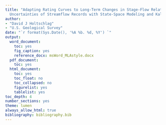 ```yaml
---
title: "Adapting Rating Curves to Long-Term Changes in Stage-Flow Relations and Characterizing
  Uncertainties of Streamflow Records with State-Space Modeling and Kalman Filtering"
author: 
- "David J Holtschlag"
- "U.S. Geological Survey"
date: "`r format(Sys.Date(), '%A %b. %d, %Y') `"
output:
  word_document:
    toc: yes
    fig_caption: yes
    reference_docx: msWord_MLAstyle.docx
  pdf_document:
    toc: yes
  html_document:
    toc: yes
    toc_float: no
    toc_collapsed: no
    figurelist: yes
    tablelist: yes
toc_depth: 4
number_sections: yes
theme: lumen
always_allow_html: true
bibliography: bibliography.bib
---
```


\documentclass[letterpaper]{article}
\usepackage{graphicx}               % Necessary to use \scalebox
\usepackage{amsmath,amssymb}
\begin{document}
\noindent 
normal: $ x^2 + 2xy + y^2 $\\
displaystyle: $ {\displaystyle x^2 + 2xy + y^2} $\\
scriptstyle: $ {\scriptstyle x^2 + 2xy + y^2} $\\
scriptscriptstyle: $ {\scriptscriptstyle x^2 + 2xy + y^2} $\\
textstyle: $ {\textstyle x^2 + 2xy + y^2} $

\noindent
\scalebox{0.5}{%
normal: $ x^2 + 2xy + y^2$}
\end{document}


\newpage  

Adapting Rating Curves to Long-Term Changes in Stage-Flow Relations and Characterizing Uncertainties of Streamflow Records with State-Space Modeling and Kalman Filtering   

David J. Holtschlag   

# Abstract

An adaptive estimation approach was developed to track persistent changes in the relation between stage and flow at streamgages, and to compute the uncertainty of resulting unit streamflow records. A five-knot cubic regression spline was used to approximate the stage-flow relation, in which the natural logarithms of flow were described by a Gamma distribution. Initial ($k=0$) spline parameters were estimated within a generalized additive modeling framework using both stage-flow rating-table data and discrete stage and flow measurement data. A state-space model was developed at a daily time step to track the changes in the spline parameters over a 30-year period with each discrete-flow measurement. In the state equation, the state-vector at time $k$, $\vec{x}_k$ contained the five spline parameters, which varied as a random walk with multivariate normal disturbances having a mean vector of zero and a process covariance matrix $Q$. In the measurement equation, the time series $y_k$ contained quasiperiodic flow measurements on days of discrete measurements, and contained missing values indicators, otherwise. Elements of $y_k$ were estimated as the matrix product of spline basis vectors, computed on the basis of daily mean stage, and the estimated state vector. The flow measurement variances was represented by the time series $R_k$. Various forms of the process and measurement variances were estimated within the development of alternative state-space models. A state-space model was selected based on the minimum Akaike information criterion.  Kalman filtering and smoothing were used to compute real-time and offline estimates of daily flow based on the selected state-space equation. The approach is demonstrated with data from the U.S. Geological Survey streamgage 04122500 Pere Marquette River at Scottville, Michigan, using data from water year 1990 to 2019. 


\newpage  
# Background

The U.S. Geological Survey (USGS) computes records of streamflow at about 8,500 active streamgages throughout the United States. Streamgages measure outflow from a drainage basin, which is topographically defined by a watershed.  Computations are commonly based on continual measurements of stage at 10- to 60-minute (unit) intervals. The stage data is used to compute corresponding values of flow based on a empirical relation between stage and flow, which is commonly referred to as a rating curve or table. Ratings describe a monotonically increasing relation between stage and flow. A rating is developed and maintained on the basis of discrete, contemporaneous measurements of stage and flow that generally span the range of stage conditions at the streamgage. Discrete measurements require a field visit to the streamgage, which can be a major component of the cost of streamgage operations.  

The stage-flow relation can change gradually over time due to persistent changes in a stream section, channel or overbank geometry or roughness characteristics. Alternatively, this relation can change abruptly owing to intermittent effects, such as increased backwater associated with aquatic plant growth or ice formation. Once the cause of the intermittent changes are no longer present, the stage-flow relation may revert to baseline conditions, consistent with possible persistent changes in the stage-flow relation at the streamgage.  Commonly both persistent and intermittent changes occur in the stage-flow rating.  The distinction between persistent and intermittent changes is somewhat arbitrary, but practically determined by the frequency of discrete measurements. Abrupt intermittent changes, such as ice backwater effects, can occur on a time scale of hours to days. Accounting for the starting and ending period of temporary changes or shifts in stage-flow relation is sometimes problematic during prolonged periods between discrete flow measurements.  

## Purpose and Scope

The purpose of this paper is to develop and demonstrate an approach for automatically adapting streamflow ratings for persistent or intermittent changes in stage-flow relations based on discrete stage-flow measurements. The approach also enables the estimation of the magnitudes and uncertainties of unit streamflow records. A persistent change refers to a gradual change in rating conditions where the frequency of discrete measurements are adequate to approximate changes, but perhaps inadequate to identify the initiation and cessation of the changes in rating conditions. The adaptive approach can be applied in real-time by considering only past or current discrete measurements, or offline, considering discrete flow measurements before, during, and after the time of estimation. The offline approach may provide increased accuracy of streamflow data in comparison to the real-time estimate. An implementation strategy and example application are provided, while recognizing that refinements and adaptations will likely be needed for each site-specific applications.  

In contrast to persistent changes, intermittent changes represent sudden changes in rating conditions that may be associated with transient effects like those changes in rating conditions associated with backwater due to ice formation in the channel. Tracking intermittent changes requires more precise information on the timing of the onset and cessation of the intermittent effects than is generally possible using discrete flow measurements alone.  Intermittent changes may benefit from analysis of multiple streamgages in a network, but such an analysis is beyond the scope of this paper. 


```r
# Libraries needed in the analysis are loaded here
# library( "rethinking" )
options(mc.cores = parallel::detectCores())
suppressPackageStartupMessages(library(dataRetrieval))
suppressPackageStartupMessages(library(lubridate))
suppressPackageStartupMessages(library(tidyverse))
suppressPackageStartupMessages(library(ggthemes))
suppressPackageStartupMessages(library(splines))
suppressPackageStartupMessages(library(mgcv))
suppressPackageStartupMessages(library(fitdistrplus))
suppressPackageStartupMessages(library(stringr))
suppressPackageStartupMessages(library(kableExtra))
suppressPackageStartupMessages(library(ggrepel))
suppressPackageStartupMessages(library(ggcorrplot))
# strcmp and other Matlab like functions
suppressPackageStartupMessages(library(pracma))
# Package expss contains the function vlookup
suppressPackageStartupMessages(library(expss))
# Package to plot distribution
suppressPackageStartupMessages(library(ggfortify))
# Multivariate Autoregressive State Space Model
suppressPackageStartupMessages(library(MARSS))
suppressPackageStartupMessages(library(matrixcalc))
# The broom package takes the messy output of built-in functions in R, such as lm, nls, or t.test, and turns them into tidy data frames.
suppressPackageStartupMessages(library(broom))
# suppressPackageStartupMessages(library(gganimate))
suppressPackageStartupMessages(library(gifski))
# scales is used in density plot
suppressPackageStartupMessages(library(scales))
suppressPackageStartupMessages(library(ggmap))
suppressPackageStartupMessages(library(ggsn))
suppressPackageStartupMessages(library(sf))
suppressPackageStartupMessages(library(usmap))
suppressPackageStartupMessages(library(FAdist))
suppressPackageStartupMessages(library(flextable))
suppressPackageStartupMessages(library(officer))
suppressPackageStartupMessages(library(tinytex))
# tinytex::install_tinytex()
knitr::opts_chunk$set(echo = FALSE, fig.width = 8, eval = TRUE)
```



```r

# The starting and ending dates of the period of analysis
#   Based on the beginning of unit stage date and ending on the first flow measurement of water year 2020
date_beg_POA  <- as.Date( '1989-10-01', format = '%Y-%m-%d' ) 
date_end_POA  <- as.Date( '2019-09-30', format = '%Y-%m-%d' )

# initialize counter for figures
fig_no <- 0
tab_no <- 0

# Retrieve gage info for specified site Number
site_no    <- '04122500'

# Used in accessing site_info
site_file  <- paste0('site_', site_no, '.RData')

if( file.exists(site_file)){
  # print(paste('Loading site_info for', site_no, 'from RData file.'))
  load(site_file)
} else {
  # print(paste('Retrieving site_info for', site_no, 'from NWIS' ))
  site_info  <- readNWISsite(site_no)

  # Standardize field names
  site_info  <- renameNWISColumns(site_info)
  # Standardize capitalization of site name
  # site_info$station_nm <- str_to_title( site_info$station_nm )
  site_info$station_nm <- "Pere Marquette River at Scottville, Michigan"
  save(site_info, file = site_file)
}

```



```r

# Rename columns with more descriptive names

site_info %>% 
  rename( drain_area_mi2 = drain_area_va,
          latitude       = dec_lat_va,
          longitude      = dec_long_va,
          altitude_ft    = alt_va ,
          altitude_datum = alt_datum_cd) %>% 
  dplyr::select( site_no, station_nm, drain_area_mi2, latitude, longitude, altitude_ft, altitude_datum) %>% 
  kable( caption = paste0('Table ',tab_no,'. Summary streamgage information' )) %>% 
  kable_styling()


```
## Study Area

USGS streamgage 04122500 Pere Marquette River at Scottville, Mich. (fig. 1) was selected for this study. The Pere Marquette River drains a basin of 681 mi^2^ in the west central lower peninsula of Michigan. The basin is generally forest covered, including parts of the Huron-Manistee National Forest.  The city of Scottville, population 1,214, and the village of Baldwin, population 1,208,  (https://factfinder.census.gov/faces/nav/jsf/pages/community_facts.xhtml, accessed Feb. 1, 2020), are the primary population centers in the basin.  Streamflow has been computed continuously at the site starting in August 1939 and was active at the time of this paper (July 2020).

The Pere Marquette streamgage was selected because it has an extended period of data to support the analysis.  Electronically accessible records include unit (shorter than daily interval) stage data beginning in October 1989, to present. Daily mean streamflow data is available from April 1939 to present. Paired stage-flow (discrete) measurements obtained during field visits is available electronically beginning in August 1985. In addition, extended (0.01-ft interval) stage-flow rating tables (ratings), used to compute unit flow values, are electronically accessible.  For this study, ratings 18, 19, 20, and 21, were used, corresponding to the period from October 1986 to October 2019. These rating show a persistent (and conspicuous) change that generally enabled a lower stage to pass the same flow than earlier stage-flow relations. In particular, rating 21 passes 55.1 percent more flow than rating 18 at 1.4 ft of stage. This increase diminishes to 12.3 percent more flow at 8.0 ft of stage.  

Persistent changes in stage-flow relation at 04122500 Pere Marquette River at Scottville, Mich., may be related to streambed stability as the sand channel has shown appreciable local scour in the vicinity of a bridge. For example, on Sept. 13, 1986, a discrete flow measurement of 6,440 ft^3^/s was obtained at the streamgage, with a maximum local streambed scour of 1.55 ft. Four days later, a second discrete flow measurement of 2,610 ft^3^/s was obtained in which a maximum local streambed scour of 4.06 ft was measured [@holtschlag1998]. The utility of the proposed approach for tracking changes in the stage-flow relation, however, is not thought to require such a conspicuous trend. In addition to the persistent trend, intermittent seasonal ice affects periodically increases the stage needed to pass a given flow than during open-water conditions.  
 

```r

# this sets your google map for this session
# Read google key from file
## google_key <- read_file('maps/google_key.txt')

# Register the key and delete it following registry
## register_google(key = google_key)
## rm('google_key')

# check if key is saved
## has_google_key()

# Set up bounding box for map
## site_map <- get_map( location = c(lon = site_info$dec_long_va + 0.10, lat = site_info$dec_lat_va), zoom = 9, source = 'google', maptype = "terrain")
# 
# write_rds(site_map, path = "C:/Home/projects/spline_rating_curves/stage_discharge_rating/maps/site_map")
# write_rds(site_map, path = "C:/Home/USGS/adaptive_uncertainty/maps/site_map")

# suppressMessages(map <- read_rds(path = "C:/Home/projects/spline_rating_curves/stage_discharge_rating/maps/site_map"))
suppressMessages(map <- read_rds(path = "C:/Home/USGS/adaptive_uncertainty/maps/site_map"))

# invisible(watershed    <- st_read("D:/ws_012/fhwa_flood_regions/gis/shapefiles/04122500.shp"))
invisible(watershed    <- st_read("C:/Home/USGS/adaptive_uncertainty/maps/04122500.shp"))
watershed_df <- data.frame( lon = st_coordinates(watershed)[,1],
                           lat = st_coordinates(watershed)[,2]) 
```


```r
# write_rds(site_map, path = "C:/Home/projects/spline_rating_curves/stage_discharge_rating/maps/site_map")

fig_no <- fig_no + 1

# Site map with streamgage and drainage basin shown
vicinity <- map %>% 
  ggmap() +
  geom_point( data = data.frame( lon = site_info$dec_long_va, lat = site_info$dec_lat_va),
              aes( x = lon, y = lat), color = 'red', size = 3) +
  geom_polygon( data = watershed_df, aes( x = lon, y = lat), color = 'lightgrey', alpha = 0.15 ) +
  xlab( 'Longitude' ) + 
  ylab( 'Latitude') +
  scalebar(x.min = -86.95622, x.max = -85.29841, y.min =  43.40782, y.max =  44.5, 
           transform = TRUE, dist_unit = 'mi', dist = 10, location = 'bottomleft',
           model = "GRS80", height = 0.02, st.size = 3, st.dist = .015,
           border.size = 1, box.fill = c('black', 'white')) +
  annotate('text', x = -85.88, y = 43.85, label = 'Pere Marquette Basin' ) +
  annotate('text', x = -86.28, y = 43.99, label = '04122500') +
  ggtitle( paste0('Figure ', fig_no, '. U.S. Geological Survey streamgage 04122500 Pere Marquette \nRiver at Scottville, Mich. and drainage basin'))


mi_map <- map_data('state')

mi_inset <-mi_map %>% 
  dplyr::filter( region == 'michigan') %>% 
  ggplot( aes( x = long, y = lat, group = group)) +
  geom_polygon( fill = 'black') +
  geom_point( data = data.frame( long = site_info$dec_long_va, lat = site_info$dec_lat_va),
              aes( x = long, y = lat, group = NA), color = 'red', size = 2) + 
  xlab('Longitude') +
  ylab('Latitude')


vicinity + inset(grob = ggplotGrob(mi_inset), xmin = -86.85, xmax = -86.4, 
                                                      ymin =  44.25, ymax =  44.55)
```

\newpage
# Data Components

This section discusses data required for implementation of the adaptive stage-flow rating approach. Continual streamflow data are commonly computed on the basis of continual stage data, and an empirical relation between stage and flow. The continual intervals are generally less than or equal to an hour in length, and the corresponding data are referred to as unit data.  The relation between stage and flow is based on periodic discrete stage and flow measurements obtained during irregular field visits to streamgages. A set of discrete measurements is used to manually define a curvilinear relation between stage and flow. The stage-flow relation is commonly referred to as a rating curve or table. Discrete measurements continue throughout the period of streamgage operation to confirm, update, extend, and revise the stage-flow relation as needed to accurately compute streamflow. Major changes in the stage-flow relations are indicated by (generally integer) changes in the rating number.   

Several data components are critical in computing unit streamflow, and derivative products, such as daily mean streamflow. Daily mean streamflow is the primary streamflow statistic used in many water-resource applications. Daily mean streamflow is commonly used, for example, to compute flow-duration and high- and low-frequency characteristics widely used in design and decision making. Therefore, daily mean streamflow data were the first streamflow statistic to be accessible electronically and generally has the longest period of record.  

Historically, unit stage and flow values have been considered ancillary data of secondary importance to daily mean streamflow. Costs for electronic storage of these data were once prohibitive. More recently, however, both unit stage and unit flow data has been stored in electronically accessible formats along with information on discrete stage-flow measurements, and stage-flow ratings. Ready access to these data have been instrumental in developing this analysis. 

## Daily Streamflow

Daily mean streamflow data for the Pere Marquette River were obtained for the period of record using the USGS National Water Information System (NWIS) accessed by use of the R [@Rcore2020] package 'dataRetrieval' [@DeCicco2019]. Some of the pre-1990 ancillary data used in computing daily mean flows, however, is not electronically available. In particular, unit stage data and discrete flow measurement data are generally available for Pere Marquette River in electronic format since `r format(date_beg_POA, '%b %d, %Y')`. The most recent data used in the analysis was `r format(date_end_POA, '%b %d, %Y')`. In this report, this period is referred to as the period of analysis (POA). Data summaries presented in the following sections are generally restricted to this period.



```r
# Load daily flows to estimate missing daily mean stage 
if( file.exists('flow_daily_pub.RData')){
  # print('Loading published daily_means from RData file.')
  load('flow_daily_pub.RData')
  # Trim data to 30-year POA
  ndx_keep       <- which(flow_daily_pub$Date >= date_beg_POA & flow_daily_pub$Date <= date_end_POA)
  flow_daily_pub <- flow_daily_pub[ndx_keep, ]
} else {
  # print('Retrieving daily flow from NWIS')
  flow_daily_pub <- readNWISdv( site_no, parameterCd = '00060', startDate = date_beg_POA,
                             endDate = date_end_POA)
  # Standardize names
  flow_daily_pub <- renameNWISColumns( flow_daily_pub )
  save(flow_daily_pub, file = 'flow_daily_pub.RData')
}

# flow_hpdi <- HPDI( flow_daily_pub$Flow, prob = 0.95 )
flow_quant  <- quantile(flow_daily_pub$Flow, probs = c(0.025, 0.975)) 

# Compute day of year
# https://stackoverflow.com/questions/55525965/is-there-a-r-function-to-calculate-day-of-water-year
hydro.day.new = function(x, start.month = 10L){
  start.yr = year(x) - (month(x) < start.month)
  start.date = make_date(start.yr, start.month, 1L)
  as.integer(x - start.date + 1L)
}

# Calendar year day number
flow_daily_pub$cy_day  <- yday(flow_daily_pub$Date)

# Water year day number
flow_daily_pub$wy_day  <- hydro.day.new(flow_daily_pub$Date)

# Recode flow codes to more descriptive terms
flow_daily_pub$Flow_cd <- recode_factor(flow_daily_pub$Flow_cd, 'A'   = 'Computed',
                                       'A e' = 'Estimated',    'P'   = 'Preliminary' )
 
# Use table function to create summary of flow codes by water year day number
flow_daily_pub_cd      <- as.data.frame( table( as.integer(flow_daily_pub$wy_day) , flow_daily_pub$Flow_cd))

# Provide descriptive names to data columns
colnames(flow_daily_pub_cd) <- c('wy_day', 'Flow_cd', 'freq') 

# Provide month-day character tags to water year day numbers. Note: Repeats three times automatically
flow_daily_pub_cd$mo_day    <- as.character( format( seq.Date(from = as.Date('2011-10-01'), 
                                                              to = as.Date('2012-09-30'), 
                                                              length.out = 366), '%b-%d'))
# Convert water year day from factor to integer
flow_daily_pub_cd$wy_day <- as.integer( flow_daily_pub_cd$wy_day )

```

  

A probability density curve can be used to theoretically describe the empirical frequency characteristics of daily mean flows.  In this analysis, the distribution of the natural logarithms of daily flows at 04122500 Pere Marquette River at Scottville, Michigan, were closely approximated by the asymmetrical, three-parameter gamma distribution (fig. 2), which is right skewed. Flows ranged from `r flow_quant[[1]]` and `r flow_quant[[2]]` ft^3^/s, 95-percent of the time.  The minimum and maximum daily flows during this period were `r min(flow_daily_pub$Flow)` and `r max(flow_daily_pub$Flow)`, respectively. The mean flow was 787 ft^3^/s. Thus, a Gamma distribution of the natural logarithms of flows was specified when modeling flows.     

```r
# Estimate parameters for lgamma3
gam3_parm <- fitdist(log(flow_daily_pub$Flow), 'gamma3', start = list(shape = 1, scale = 1, thres = 1),
        upper = c(Inf, Inf, min(log(flow_daily_pub$Flow))))

gam3_seq <- seq(gam3_parm$estimate[3], max(log(flow_daily_pub$Flow)), by = 0.02)
gam3_den <- dgamma3(gam3_seq, shape = gam3_parm$estimate[1],
                    scale = gam3_parm$estimate[2], thres = gam3_parm$estimate[3])
gam3_df  <- data.frame(gam3_seq, gam3_den)


fig_no <- fig_no + 1

# Plot the empirical density of log(Flow) with theoretical GAMMA3 Density 

flow_daily_pub %>% 
  ggplot( aes( Flow)) +
  geom_density( fill = 'lightgrey', alpha = 0.5 ) +
  theme_bw() +
  scale_x_continuous( trans = 'log', breaks = c( 300, 500, 1000, 2000, 3000, 4000, 5000), limits = c(300, 5000) ) + 
  geom_vline( xintercept =  mean(flow_daily_pub$Flow), linetype = 'dashed') +
  geom_vline( xintercept = flow_quant, linetype = 'dotted' ) +  
  annotate('text', x =  365, y = 0.925, label = '2.5% quantile = 403') +
  annotate('text', x = 1400, y = 0.925, label = '97.5% quantile = 1670' ) +
  annotate('text', x = 1000, y = 0.2, label = paste0('Mean = ', format(mean(flow_daily_pub$Flow), digits = 0 ))) +
  geom_line( data = gam3_df, aes( x = exp(gam3_seq), y = gam3_den), color = 'blue' ) +
  xlab('Flow, in cubic feet per second') +
  ylab('Probability density') +
  annotate('text', x = 350, y = 1.12, label = 'Theoretical \n Gamma Density', color = 'blue', size = 3) +
  # annotate('text', x = exp(7.65), y = 1.09, label = paste0('dgamma3( shape = ', format( gam3_parm$estimate[1], digits = 4),
  #                                   ', scale = ', format( gam3_parm$estimate[2], digits = 4),
  #                                   ', thres = ', format( gam3_parm$estimate[3], digits = 4),' )'), color = 'red', size = 3.8) +
  annotate('segment', x = 450, y = 1.10, xend = 570, yend = 1.10, color = 'red' ) +
  annotate('text', x = 1250, y = 0.10, label = 'Empirical Density', size = 3 ) +
  ggtitle( paste0( 'Figure ', fig_no, '. Distribution of daily flows at 04122500 Pere Marquette River at Scottsdale, \n Mich. based on data from ', format(date_beg_POA, '%B %d, %Y'), ' to ', format(date_end_POA, '%B %d, %Y')) ) 

```



## Discrete Stage and Flow Measurement Data

```r

if( file.exists('discrete_meas.RData')){
  # print('Loading discrete flow measurement data from RData file.')
  load('discrete_meas.RData')
} else {
  # print('Retrieving daily flow from NWIS')
  discrete_meas   <- readNWISmeas(site_no, expanded = TRUE, convertType = TRUE)
  # Standardize field names
  discrete_meas  <- renameNWISColumns(discrete_meas)
  save(discrete_meas, file = 'discrete_meas.RData')
}

# Remove measurement number 474 measured Jan. 28, 1986, as outlier (indicate shore ice, qualifier 'fair')
discrete_meas <- discrete_meas[ -which( discrete_meas$measurement_nu == 474 ) , ]
#                           657 measured Dec. 11, 2013, as outlier (indicate shore ice, qualifier 'poor')
discrete_meas <- discrete_meas[ -which( discrete_meas$measurement_nu == 657 ) , ]

# Standardize attributes names for hydraulic control
control_type <- 
  recode_factor( discrete_meas$control_type_cd, 
                 'Clear'    = 'Clear Channel',
          'VegetationLight' = 'Light Vegetation',
          'DebrisLight'     = 'Light Debris',   
          'IceShore'        = 'Shore Ice',
          'DebrisModerate'  = 'Moderate Debris',
          'IceCover'        = 'Ice Cover', .ordered = TRUE ) 

# Add control type to data.frame
discrete_meas$control_type <- control_type


# Source 
# https://help.waterdata.usgs.gov/codes-and-parameters/discharge-measurement-quality-code
# ---------------------------------
# Code  Description
# ---------------------------------
# E     Excellent    The data is within 2% (percent) of the actual flow {95 percent of the time}
# G     Good         The data is within 5% (percent) of the actual flow
# F     Fair         The data is within 8% (percent) of the actual flow
# P     Poor         The data are >8% (percent) of the actual flow

discrete_meas <- discrete_meas %>% 
  dplyr::rename( 'qualifier' = 'measured_rating_diff') %>% 
  mutate( se_pct = case_when( qualifier == 'Excellent' ~  2.0,
                              qualifier == 'Good'      ~  5.0,
                              qualifier == 'Fair'      ~  8.0,
                              qualifier == 'Poor'      ~ 12.0),
          se_flow = se_pct/100 * discharge_va ) 


# Read rating history
rating_history <- read.csv( 'Data/04122500/rating_period_start_end.txt', sep = '\t', header = TRUE,
                            colClasses = c('numeric', 'Date', 'Date'), comment.char = '#')

# Rename discrete measurements accuracy and period of analysis
discrete_meas <- discrete_meas %>% 
  rename('stage_discrete_mea'  = 'gage_height_va',
         'flow_discrete_mea'   = 'discharge_va') %>% 
  filter(qualifier            != 'Unspecified' | qualifier == !is.na(qualifier)) %>%
  mutate('qualifier'           =  ordered(qualifier, levels = c('Excellent', 'Good', 'Fair', 'Poor')),
         'Date'                =  measurement_dt,
         'rating_no'    =  case_when( Date >= rating_history$start_date[1] & Date <  rating_history$end_date[1] ~ 18,
                                             Date >= rating_history$start_date[2] & Date <  rating_history$end_date[2] ~ 19,
                                             Date >= rating_history$start_date[3] & Date <  rating_history$end_date[3] ~ 20,
                                             Date >= rating_history$start_date[4] & Date <  rating_history$end_date[4] ~ 21),
         'period_of_analysis'  =  ifelse( Date >= date_beg_POA & Date <= date_end_POA, TRUE, FALSE)) %>% 
  dplyr::select( 'Date', 'measurement_nu', 'stage_discrete_mea', 'flow_discrete_mea', 'qualifier', 
                 'control_type', 'rating_no', 'period_of_analysis', 'se_pct', 'se_flow') %>% 
  addWaterYear()


lm_lflow <-  summary( lm( log10(discrete_meas$flow_discrete_mea) ~ discrete_meas$Date  ) )

lm_lstage <- summary( lm( log10(discrete_meas$stage_discrete_mea) ~ discrete_meas$Date ) )

```


Figure `r fig_no + 1` shows a time series plot of discrete flow and stage measurements during the period for which these data were electronically accessible. There are no apparent trends in the magnitudes of the logarithms of flows (*p* = `r format( lm_lflow$coefficients[2,4], digits = 4)`). There is, however, a statistically significant negative trend (*p* = `r format( lm_lstage$coefficients[2,4], digits = 4)`) in the logarithms of stage during the period. Given the apparent lack of trend in discrete flow values, the lowering of the minimum water levels is thought to be the result of increasing channel conveyance or scour at lower stages rather than decreasing average flows. The variability of stage values appears to be increasing during the period.   


```r
# Plot discrete Flow and Stage
fig_no <- fig_no + 1
discrete_meas %>% 
  dplyr::select( Date, flow_discrete_mea, stage_discrete_mea ) %>% 
  dplyr::rename( Flow = flow_discrete_mea,
                 Stage = stage_discrete_mea ) %>% 
  gather( 'Parameter', 'Magnitude',  -Date ) %>% 
  ggplot( aes( x = Date, y = Magnitude, group = Parameter ) ) +
  geom_point() +
  facet_grid( Parameter ~ ., scales = 'free_y' )  +
  theme_bw() +
  geom_smooth( method = 'lm') +
  scale_y_log10( ) +
  scale_x_date( breaks =        seq(as.Date("1985/1/1"), as.Date("2020/1/1"), by = "5 years"),
                labels = format(seq(as.Date("1985/1/1"), as.Date("2020/1/1"), by = "5 years"), '%Y')) +
  # geom_vline( xintercept = c(date_beg_POA, date_end_POA), linetype = 'dashed') +
  # geom_vline( xintercept = as.Date( c('1986-10-01', '1994-10-25', '2011-03-01', '2013-10-01')) , color = 'blue') + 
  # annotate('segment', x = date_beg_POA, xend = date_end_POA, y = 3500, yend = 3500 ) +
  ylab( paste0('Stage, in feet above ', site_info$alt_va, ' ', site_info$alt_datum_cd,
  '                           Flow, in cubic feet per second') )  +
  ggtitle( paste0('Figure ', fig_no, '. Discrete flow measurements at 04122500 Pere Marquette River at Scottville, \n Mich. during the period with accessible discrete measurement data.') )


```

  

### Types of Flow Controls and Flow Accuracy Qualifiers  

Discrete flow measurement data for Pere Marquette River occurring for the analysis were retrieved from the USGS National Water Information System (NWIS) using the *dataRetrieval* R package [@DeCicco2019]. Table `r tab_no + 1` summarizes the type of flow control, characterized with the data field named 'control_type_cd' and the accuracy of discrete flow measurements characterized by the data field 'measured_rating_diff'  The field 'control_type_cd' was renamed 'control_type', and the accuracy qualifier was renamed to 'qualifier' for greater clarity and for consistency with terminology in the report. Control types and flow accuracy qualifiers are assigned by hydrographers in the field based on flow measurement criteria provided by [@rantz1982]. Control type are categorized in this report as: 'Clear Channel', 'Light Vegetation', 'Light Debris', 'Shore Ice', 'Moderate Debris', and 'Ice Cover.'  Qualifiers are categorized as: 'Excellent', 'Good', 'Fair', and 'Poor' (Rantz, 1982). The most common control type was 'Clear Channel', and the most common qualifier was 'Good.'  

Some discrete measurements were removed from the analysis because they were considered to be outliers with respect to persistent changes in the open-water stage-flow relation. These included all measurements of control type 'Ice Covered' and measurement numbered 474, and 657, obtained on Jan. 28, 1986, and Dec. 11, 2013, respectively. Both measurements indicated the control type as 'Shore Ice,' but had departures from open-water ratings that were more consistent with 'Ice Covered' measurements. These two measurements were qualified as 'Fair', and 'Poor,' respectively.  

The accuracy qualifiers assigned to discrete flow measurements were used to estimate uncertainties of the measured flows.  In this paper, a qualifier of 'Excellent' was associated with a standard error of 2 percent; 'Good,' with a standard error of 5 percent; 'Fair,' with a standard error of 8 percent; and 'Poor,' with a standard error of 12-percent. The associations are loosely based on the 'Discharge Measurement Quality Code' descriptions by USGS NWIS at https://help.waterdata.usgs.gov/codes-and-parameters/discharge-measurement-quality-code, accessed Jan. 18, 2020. These low percentage error correspond closely to errors in the natural logarithms of flows. 
  
```r

# Increment table counter
tab_no <- tab_no + 1
flow_qual_tab <- table( discrete_meas$control_type, discrete_meas$qualifier ) %>%
  rbind(c(sum(discrete_meas$qualifier == 'Excellent'),
          sum(discrete_meas$qualifier == 'Good'),
          sum(discrete_meas$qualifier == 'Fair'), 
          sum(discrete_meas$qualifier == 'Poor'))) %>% 
  cbind(c(sum(discrete_meas$control_type == 'Clear Channel'),
          sum(discrete_meas$control_type == 'Light Vegetation'),
          sum(discrete_meas$control_type == 'Light Debris'),
          sum(discrete_meas$control_type == 'Shore Ice'),
          sum(discrete_meas$control_type == 'Moderate Debris'),
          sum(discrete_meas$control_type == 'Ice Cover'),
          nrow(discrete_meas))) 

colnames(flow_qual_tab)[5] <- 'Total'
rownames(flow_qual_tab)[7] <- 'Total'

flow_qual_flex <- flextable( as.data.frame( flow_qual_tab ) %>%
                             rownames_to_column('Type of Control'),
                             cwidth = c(1.3, rep(0.8, 5))) 

flow_qual_flex <- theme_alafoli(flow_qual_flex)

flow_qual_flex <- add_header_row(flow_qual_flex, 
  values    = c('',paste0(blanks(5),"Discrete Flow Measurement Qualifier"),''), 
  colwidths = c(1,4,1), top = TRUE) 

flow_qual_flex <- fontsize(flow_qual_flex, size = 10, part = 'header')

flow_qual_flex <- align(flow_qual_flex, align = 'center', part = 'header')

flow_qual_flex <- hline_bottom(flow_qual_flex, j = NULL, border = fp_border(), 
                               part = 'body')
flow_qual_flex <- hline_top(flow_qual_flex, border = fp_border(), part = 'header')

flow_qual_flex <- set_caption(flow_qual_flex, caption =   
                                     paste0('Table ', tab_no, '. Frequency of flow measurements by stream channel control type and flow measurement qualifiers at ',
  site_info$site_no, ' ', site_info$station_nm, ' from water year ',
  format(date_beg_POA + 92, '%Y'), ' to ', format(date_end_POA, '%Y')))

# flow_qual_flex <- style(flow_qual_flex, 'table')

flow_qual_flex <- hline(flow_qual_flex, i = 1, j = c(2,5), 
                        border = fp_border(), part = 'header')

flow_qual_flex

  # kable( digits = 4, 
  #        caption = paste0('Table ', tab_no, '. Frequency of flow measurements by stream channel control type and flow measurement qualifiers at ',
  #        site_info$site_no, ' ', site_info$station_nm, 'from ', date_beg_POA, ' to ', date_end_POA),
  #        col.names = c( 'Excellent', 'Good', 'Fair', 'Poor', 'Total') ) %>%
  # kable_styling() %>% 
  # add_header_above(c("Type of Control" = 1, "Discrete Flow Measurement Qualifier" = 4, ' '), align = 'c') 


# Remove ice cover measurements
discrete_meas <- discrete_meas %>% 
  dplyr::filter( control_type != 'Ice Cover' ) 
  # dplyr::select( 'measurement_nu', 'measurement_dt',
  #                'stage_discrete_mea', 'flow_discrete_mea', 'qualifier',  'control_type',
  #                'se_pct', 'se_flow' )


# Assign first 471 - 478 discrete measurements to rating 17
ndx_rat <- which(discrete_meas$measurement_nu < 479)
discrete_meas$rating_no[ ndx_rat ] <- 17
# Add measurements 479 and 480 to the set used for 18 because of the highest
ndx_rat <- which(discrete_meas$measurement_nu > 478 & discrete_meas$measurement_nu < 481)
discrete_meas$rating_no[ ndx_rat ] <- 18

# Compute time between consecutive flow measurements
df <- data.frame( Date = discrete_meas$Date[1:(nrow(discrete_meas)-2)],
                  'days_between_measurements' = diff(discrete_meas$Date, 1)[1:(nrow(discrete_meas)-2)])



```


### Time Between Discrete Flow Measurements  

The frequency of discrete flow measurements is an important factor in detecting persistent changes in stage-flow ratings, and in determining the costs of field operations. Figure `r fig_no + 1` shows the irregular time series of flow measurements and a histogram of time between measurements on the right. Time between discrete measurements was computed to the nearest day. Based on the selected discrete measurements at Pere Marquette River, the mode of the distribution of time between discrete measurements was 42, indicating that discrete flow measurements are most frequently 6 weeks apart. The mean time between discrete measurements was `r format( mean(df$days_between_measurements), digits = 3)`. There is some evidence from the plot that the time between discrete measurements increased after 1993. There are no extended gaps in discrete flow measurements.  The two measurements at zero time between measurements are from check measurements made to ensure the initially measured flow. A "check" measurement is a second flow measurements on the same day and flow conditions to confirm the accuracy of the initially measured flow. Two check measurements were made on the Pere Marquette River during the period of analysis. An average flow was computed from the two measurements on the same day to represent the discrete flow measurement for that day.

```r

# Increment figure counter
fig_no <- fig_no + 1

p <- df %>% 
  ggplot( aes( x = Date, y = days_between_measurements)) +
  geom_point( ) +
  theme_bw() +
  xlab( 'Date' ) +
  ylab( 'Time between flow measurements, in days' ) +
  ggtitle(paste('Figure', fig_no, '. Distribution of days between consecutive flow measurements at \n streamgage 04122500 Pere Marquette River at Scottville, MI'),
          subtitle = 'Bin widths include 5 days.') +
  annotate('segment', x = as.Date('1985-01-01'), xend = as.Date('2020-01-01'),
                      y = 42.0,                  yend = 42.0, 
           color = 'blue', linetype = 'dashed') +
  annotate('segment', x = as.Date('1985-01-01'), xend = as.Date('2020-01-01'),
                      y = 56.9,                  yend = 56.9, 
           color = 'blue', linetype = 'dashed') +
  annotate('text', x = as.Date('1986-01-01'), y = 50, label = 'Mode: 42', color = 'blue') +
  annotate('text', x = as.Date('1986-07-01'), y = 62, label = 'Mean: 56.9', color = 'blue') 

  suppressMessages( ggExtra::ggMarginal(p, type = "histogram", margins = 'y') )
  

```



## Continuous Stage Data  

Stage is measured continually at streamgages using float sensors, bubble-gages, pressure transducers, or other means [@rantz1982] to provide information on water-surface elevations.  Elevations are commonly measured directly at increments of 0.01 ft above a gage datum. The gage datum is set to zero at some distance below the local channel bottom near the point where zero streamflow is thought to occur.  The zero of the gage datum is also referenced to a standard vertical datum.  For 04122500 Pere Marquette River at Scottville, Mich., the gage datum is 597.66 ft above the North American Vertical Datum of 1929 (NAVD29).  

Historically, unit and daily stage data were considered primarily as auxiliary variables in the computation of flows. Thus, the accessibility of unit and daily stage data is more limited than daily flow data. In particular, limitations in the availability of historical stage data constrained the start of the period of analysis utilized in this report.  

### Frequencies of Unit Stage Data  

The number of unit values recorded per day varied during the period of analysis (fig. `r fig_no + 1`). Frequencies from October 1, 1989 to May 4, 1994, averaged 24 values per day (hourly data); from May 5, 1994 to February 21, 1997, 288 values per day (5-minute interval data) were common; and after February 21, 1997, 96 values per day (15-minute interval data) were common. Small irregularities associated with missing unit values occurred during the period of analysis at all measurement frequencies.  

In developing the adaptive approach, a simple method was used to adjust for changing frequencies or absence of unit (or daily) stage data. For periods when unit stage data was available, a daily mean value was computed from all unit stage data for that day. On days when no unit (or daily) stage data was available, the published daily mean flow was used with an inverse application of the stage-flow rating to estimate a daily mean stage. This allowed model computations to proceed simply at daily time steps rather than variable unit time steps. In addition, unit time steps would have substantially increased the computational time required for parameter estimation in the state-space model.   


```r

if( file.exists('stage_unit.RData')){
  # print('Loading published unit stage data from RData file.')
  load('stage_unit.RData')
} else {
  print('Retrieving daily flow from Aquarius Retrieval')
  stage_unit <- read.csv('Data/04122500/stage/Gage_height.ft@04122500.EntireRecorda.csv', 
                         header = TRUE, sep = ',', stringsAsFactors = FALSE, comment = '#')
  # Standardize field names
  stage_unit     <- renameNWISColumns(stage_unit)
  stage_unit$dateTime <- as_datetime(stage_unit$Timestamp..UTC.05.00, tz = 'America/New_York')
  colnames(stage_unit)[3] <- 'stage'
  save(stage_unit, file = 'stage_unit.RData')
}

# Summarize unit stage to daily mean stage
stage_day <- stage_unit %>% 
  group_by(day = floor_date( dateTime, 'day')) %>% 
  summarize( stage_daily_mean  = mean( stage, na.rm = TRUE ),
             n         = n()) 

fig_no <- fig_no + 1
suppressMessages(stage_day %>% 
  # Remove row with missing values
  ggplot( aes( x = as.Date(day), y = n)) +
  geom_point( color = 'black', alpha = 0.5, shape = 16, size = 1 ) +
  geom_vline( xintercept = as.Date( c('1994-05-04', '1997-02-21'), format('%Y-%m-%d')), 
              linetype = 'dotted', color = 'black' ) +
  theme_bw() +
  xlab('Date') +
  ylab('Number of unit values per day') +
  ggtitle( paste0('Figure ', fig_no, '. Number of unit stage values per day at 04122500 Pere Marquette River \\ at Scottville, Mich. during the period of analysis' )))

stage_day <- stage_day %>% 
  ungroup() %>% 
  arrange( day ) %>% 
  mutate( delta_day = as.numeric(day - lag( day ), units = 'days' ),
          day_date  = as.Date( day )) 

```
` 

```r

# Measured flows and daily stages for the interval when rating 19 was active
#  Note: Discrete measurement timing is approximated to days

df_stage_flow_allDays <- data.frame(day = seq.Date(from = date_beg_POA, to = date_end_POA, by = '1 day'))

# calculate_mode function from https://exploratory.io/note/kanaugust/1701090969905358
#   Used in subsequent summarize
calculate_mode <- function(x) {
  uniqx <- unique(na.omit(x))
  uniqx[which.max(tabulate(match(x, uniqx)))]
}

# Take the mean flow and stage for days of multiple flow measurements
df_discrete_meas <- discrete_meas %>% 
  group_by( Date ) %>% 
  summarize( flow_discrete_mea       = mean( flow_discrete_mea ) ,
             stage_discrete_mea      = mean( stage_discrete_mea     ) ,
             n                       = n(),
             qualifier               = calculate_mode(qualifier),
             control_type            = calculate_mode(control_type),
             se_pct                  = mean(se_pct),
             se_flow                 = mean(se_flow))

# Integrate daily flow and discrete measurements 
df_stage_flow_allDays <-df_stage_flow_allDays %>% 
  left_join( df_discrete_meas[, c('Date', 'flow_discrete_mea', 'stage_discrete_mea',
                                  'qualifier', 'control_type', 'se_pct', 'se_flow')], 
             by = c( 'day'  = 'Date')) %>% 
  left_join( stage_day[, c('day_date', 'stage_daily_mean')], by = c( 'day' = 'day_date' )) %>% 
  filter( day >= date_beg_POA & day <= date_end_POA )


```



```r

# Rating curve at the selected site.  The 'exsa' parameter is an extended table
#   provide detailed info on stage discharge

rating18 <- read.csv('Data/04122500/04122500_rating_18.0.txt', header = FALSE, sep = '\t') 
colnames( rating18 ) <- c('rated_flow', 'stage')

# Use rating18 as the initial rating
rating_init   <- rating18
#   Rename column rated18_flow to rated_flow_init
colnames(rating_init)[1] <- 'rated_flow_init'

rating19 <- read.csv('Data/04122500/04122500_rating_19.0.txt', header = FALSE, sep = '\t') 
colnames( rating19 ) <- c('rated_flow', 'stage')

rating20 <- read.csv('Data/04122500/04122500_rating_20.0.txt', header = FALSE, sep = '\t') 
colnames( rating20 ) <- c('rated_flow', 'stage')

rating21 <- read.csv('Data/04122500/04122500_rating_21.0.txt', header = FALSE, sep = '\t') 
colnames( rating21 ) <- c('rated_flow', 'stage')


suppressMessages(rating_wide <- rating18   %>%  
  full_join(   rating19 ) %>% 
  full_join(   rating20 ) %>% 
  full_join(   rating21 ) %>% 
  dplyr::select(stage, everything() ))
  
rating_long <- rbind(rating18, rbind(rating19, rbind(rating20, rating21)))
rating_long$rating_no <- c(rep(18, nrow(rating18)), rep(19, nrow(rating19)), 
                           rep(20, nrow(rating20)), rep(21, nrow(rating21)))

```

### Estimation of Missing Stage Values  

The time series of computed daily mean stage values (fig. `r fig_no + 1`) shows a seasonal variation within which annual minimums appear to have a downward trend. In particular, during the early 1990s, minimum annual stage values were generally greater than 1.6 ft above gage datum, while during the 2010s, minimum annual stage values were generally 0.6 ft lower. This pattern is consistent with the trend in the discrete measurements of stage data discussed earlier. Based on visual inspection of the time series, the variability of stage values may be increasing with time.

Most of the missing daily mean stage values occurred during the period Rating 18 was in effect (fig. `r fig_no + 1`). Thus, daily mean flows were used with Rating 18 flow-stage relation to inversely estimate all missing daily mean stage values. 


```r

df_stage_flow_allDays <- df_stage_flow_allDays %>% 
  left_join( flow_daily_pub[, c('Date', 'Flow')], by = c('day' = 'Date')) %>% 
  rename( 'flow_daily_pub'    = 'Flow',
          'Date'              = 'day')


# find indices of missing stage_mean_day values
ndx_ina <- which( is.na(df_stage_flow_allDays$stage_daily_mean ))

# find indices of bad daily stage from bad unit stage (1994-09-13 to 1994-09-19)
ndx_bad <- which( df_stage_flow_allDays$Date >= as.Date('1994-09-13') & 
                  df_stage_flow_allDays$Date <= as.Date('1994-09-19'))

ndx_miss <- sort(c(ndx_ina, ndx_bad))

# Find dates for missing data
dates_missing <- df_stage_flow_allDays$Date[ndx_miss]

# Estimate daily mean stage from published daily mean flow using rating 18, which was active when most of the missing values occurred)
stage_missing <- approx( x = rating18$rated_flow, y = rating18$stage, 
                         xout =df_stage_flow_allDays$flow_daily_pub[ndx_miss])

# Estimated missing daily stage on the basis of published daily mean flow 
df_stage_flow_allDays$stage_daily_mean[ ndx_miss ] <- stage_missing$y
df_stage_flow_allDays$stage_data               <- 'Measured'
df_stage_flow_allDays$stage_data[ ndx_miss ]   <- 'Estimated'

df_stage_flow_allDays <- addWaterYear(df_stage_flow_allDays)

min_Stage_group_waterYear <- df_stage_flow_allDays %>% 
  dplyr::group_by( waterYear ) %>% 
  summarize(minStage = min(stage_daily_mean),
            minDate  = Date[ which.min(stage_daily_mean) ])


fig_no <- fig_no + 1
df_stage_flow_allDays[, ] %>% 
  ggplot( aes( x = Date, y = stage_daily_mean, color = stage_data )) +
  geom_point( size = 1 ) +
  geom_vline( xintercept = as.Date( c('1994-10-25', '2011-03-01', '2013-10-01')) , color = 'blue') + 
  # geom_line( data = min_Stage_group_waterYear, aes( x = minDate, y = minStage ), color = 'red') +
  theme_bw() +
  xlab('Date') +
  theme( legend.position = 'bottom') +
  scale_y_sqrt( breaks = c(1,2,4,6), limits = c(1,7)) +
  annotate('text', x = as.Date('1990-01-01'), y = 7, label = 'Rating 18', hjust = 'left') +
  annotate('text', x = as.Date('2003-01-01'), y = 7, label = 'Rating 19', hjust = 'left') +
  annotate('text', x = as.Date('2012-01-01'), y = 7, label = '20',        hjust = 'left') +
  annotate('text', x = as.Date('2016-01-01'), y = 7, label = 'Rating 21', hjust = 'left') +
  ylab('Stage, in feet above gage datum of 597.66 ft NAVD29') +
  ggtitle( paste0('Figure ', fig_no, '. Time Series of daily mean stage computed from unit values at \n04122500 Pere Marquette River at Scottville, Mich., during the period of analysis'),
           subtitle = paste0('Vertical blue lines indicate divisions between selected rating periods.'))
  
```




### Stage Values Used in Modeling

Figure `r fig_no + 1 ` shows the close correspondence  between discrete stage on days of field measurements and daily mean stage computed from unit values.  Only one estimated stage occurred on a day of a discrete measurement. For the purpose of modeling flows and tracking the changes in the stage-flow relation, however, daily mean stages were replaced with measured discrete stages on days of field measurements. This replacement provided an exact match between discrete measurements of stage and flow, which were the basis for parameter estimation in the state-space model, which is discussed subsequently.    


```r

# 
# Substitute discrete stage and time of discrete flow measurement
#   Find indices of discrete stage-flow measurements
ndx_ian <- which( !is.na( df_stage_flow_allDays$stage_discrete_mea ) )


fig_no <- fig_no + 1
df_stage_flow_allDays[ ndx_ian, ] %>% 
  mutate( stage_data = factor( stage_data, levels = c('Measured', 'Estimated'))) %>% 
  ggplot( aes( x = stage_discrete_mea, y = stage_daily_mean ) ) +
  geom_point( aes( color = stage_data, shape = stage_data ), alpha = 1 ) +
  theme_bw() +
  scale_x_log10( breaks = seq(1, 6, by = 1) ) +
  scale_y_log10( breaks = seq(1, 6, by = 1) ) +
  geom_abline( intercept = 0, slope = 1, color = 'black') +
  annotate( 'text',  x = 4.7, y = 6.5, label = "Line of agreement", color = 'black') +
  xlab('Stage at time of discrete flow measurements, in feet above streamgage datum') +
  ylab('Daily mean stage on days of discrete measurements, in feet') +
  ggtitle(paste0('Figure ', fig_no, '. Relation between discrete stage and daily mean stage \non days of discrete flow measurements.'))


#   Find discrepancies between daily mean and discrete stage on days of discrete measurements
del_stage <- df_stage_flow_allDays$stage_discrete[ ndx_ian ] - df_stage_flow_allDays[ ndx_ian, 'stage_daily_mean' ]
#   Find index of largest (positive) discrepancy
ndx_day <- which( del_stage == max( del_stage) )

# Find indices of unit stage on day of max stage discrepancy 
ndx_unit_stage <- which( as.Date(stage_unit$dateTime) == df_stage_flow_allDays$Date[ ndx_ian][ndx_day] )
# Result is an empty vector.  There are no unit stages on this day.
ndx_stage <- which( as.Date(stage_unit$dateTime) == as.Date('1992-07-22') ) 



```



## Selected Stage-Flow Ratings 

Stage-flow ratings 18-21 were retrieved from USGS NWIS data bases using Aquarius Time-Series Software [@Aquarius2017]. The expanded form of the ratings 18-21 were used in the analysis, where expanded ratings indicate the relation between stage and flow at 0.01 ft increments of stage. Table `r tab_no + 1` showing the starting and ending dates for each of the selected ratings and the number of discharge measurements in the corresponding interval when the ratings were applied. 


```r

# Read rating history
rating_history <- read.csv( 'Data/04122500/rating_period_start_end.txt', sep = '\t', header = TRUE,
                            colClasses = c('numeric', 'Date', 'Date'), comment.char = '#')

# Increment table counter
tab_no <- tab_no + 1

# Print table showing the number of discrete measurements by rating period
suppressMessages(rating_tab <- discrete_meas %>% 
  # rename( 'rating_no' = 'effective_rating') %>% 
  group_by( rating_no ) %>% 
  summarize( no_meas = n()) %>% 
  left_join( rating_history ) %>% 
  dplyr::select(rating_no, start_date, end_date, no_meas) %>% 
  filter( rating_no >= 18))

rating_tab <- rating_tab %>% 
  rename(`Rating number` = 'rating_no',
         `Starting date` = 'start_date',
         `Ending date`   = 'end_date',
         `Number of measurements` = 'no_meas')


rating_flex <- flextable( rating_tab, cwidth = c(0.8, 1.1, 1.1, 1.2 ))
rating_flex <- theme_alafoli(rating_flex)
rating_flex <- hline_bottom(rating_flex, j = NULL, border = fp_border(), 
                               part = 'body')
rating_flex <- hline_top(rating_flex, border = fp_border(), part = 'header')

rating_flex <- set_caption(rating_flex, caption =   
                                paste0('Table ', tab_no, '. Number of discrete flow measurements during selected rating periods at streamgage 04122500 Pere Marquette River at Scottville, Mich. during the period of analysis '))

rating_flex

```



Figure `r fig_no + 1` shows historical rating curves 18-21 and corresponding discrete flow measurements during the selected rating periods.  A persistent shift to the right is evident in the plot indicating higher rates of flow are discharged at the same stage as time increases. The historical rating curves that were developed manually track these changes closely. Ratings 18 and 21 are generally parallel and provide the left and right boundaries for rated flows during the selected period of analysis, while ratings 18 and 19 are more irregular. Specifically, ratings 19 and 20 are well separated at flows less than 2,800 ft^3^/s, but converge at greater flows. The two essentially identical ratings then and converge with rating 18 at the 6,500 ft^3^/s and 8.1 ft of stage.  Ratings 20 and 21 are nearly overlapping at flows less than 2,000 ft^3^/s. Rating 21 shows a sharp decrease in slope at about 1,700 ft^3^/s, and crosses rating 20. Rating 21 continues to 7,300 ft^3^/s at 8.1 ft of stage, perhaps to account for the highest measured flow of about 4,850 ft^3^/s during the period of analysis. At 8.1 ft of stage, rating 18, 19, and 20 indicate a flow of 6,500 ft^3^/s, while rating 21 indicates a flow of 7,300 ft^3^/s, or about 12.3 percent more flow than ratings 18-20. 


```r

# Increment fig_no
fig_no <- fig_no + 1

rating_long %>% 
  ggplot( aes( x = rated_flow, y = stage,  color = rating_no)) +
  geom_line( aes( color = factor(rating_no) ), size = 1.0, alpha = 0.50) +
  theme_bw() +
  geom_point( data = discrete_meas[ 9:nrow(discrete_meas), ], aes( x = flow_discrete_mea, y = stage_discrete_mea, 
                                         color = as.factor(rating_no))) +
  # geom_text(data = discrete_meas, aes( x = Date, y = stage_discrete_mea, label = measurement_nu ), hjust=0, vjust=0) +
  # facet_wrap( ~ rating_no) +
  theme( legend.position = 'bottom' ) +
  scale_x_continuous( breaks = seq(1000, 7000, by = 1000)) +
  scale_y_continuous( breaks = seq(   1,    8, by =    1)) +
  xlab( 'Flow, in cubic feet per second' ) +
  ylab( 'Stage, in feet above gage datum' ) +
  annotate('text', x = c(1300, 1950, 3200, 5200), y = c( 4.0, 4.7, 6.0, 7.0), 
           label = c('18', '19', '20', '21')) +
  labs( title =  paste0('Figure ', fig_no, '. Discrete flow measurements and corresponding rating curves 18, 19, 20, and 21 at ', site_info$site_no, '\n', site_info$station_nm ) )

  
```

# Methods for Adapting Stage-Flow Ratings and Estimating Uncertainties of Streamflow  

A cubic regression spline (CRS) was used to model rating 18 at 04122500 Pere Marquette River at Scottville, Michigan. This resulting CRS provided initial parameters and basis values (determined from stage values and spline knot locations) that was adapted to conditions consistent with ratings 19, 20, and 21. The adaptations of initial parameters and corresponding rating was based on tracking discrete stage-flow measurement data at daily time steps using a state-space model with Kalman Filtering. The Kalman Filter (KF) also provided a basis for characterizing the uncertainty of a daily streamflow record. The following section describes CRS and state-space modeling approaches.  

## Cubic Regression Splines

CRS are formed by a set of piecewise cubic polynomials that intersect at points with continuous first and second derivatives, which are referred to as interior knots. Additionally, exterior knots are located at the minimum and maximum gage heights where continuity of first order derivatives is maintained. This continuity ensures linear extrapolation beyond the minimum and maximum values of discrete stage measurements [@Wood2006]. CRS parameters were estimated within a Generalized Additive Modeling (GAM) framework to flexibly represent the monotonically increasing relation between stage and flow. The GAM package 'mgcv' [@mgcv2019] in R provided parameter estimates, statistics on model fit, and utility functions like *gam()*, *matrix.model()* and *predict()* that facilitated the development of CRSs. 

Five knots were specified for the CRSs used in this analysis, which were thought to be sufficiently flexible for the stage-flow relations at the selected streamgage. Five knots resulted in two exterior knots at the minimum and maximum values of the stage data, and three interior knots, automatically assigned at the 25^th^-, 50^th^-, and 75^th^-percentiles of stage. 

Spline basis functions, $b_j$ are based on stage values and knot locations.  Generally, the *gam()* function defaults to placing the interior knots at evenly-spaced quantiles of the data, determined based on the number of knots, although knot locations can be user-specified to coincide with apparent breaks in the curvature of the rating. Basis functions are strictly determined by stage values and knot locations used in model development, and are not affected by the magnitude or distribution of the flows. Once the basis have been developed, only stage values are needed to compute the basis function needed for flow estimation.

The cubic regression spline estimate of the natural logarithm of flow at time $k$, $\log_{e}(flow_k)$ based on the sum of the product of spline basis functions evaluated for the $i^{th}$ stage value and the five specified knots locations and the spline parameter basis functions used in the analysis can be written as:  

$$ \log_e(flow_k) = {\displaystyle \sum_{j=0}^{4} b_j(stage, knots| stage = stage_k, knots = 5 ) \cdot \hat{\beta}_{j,k} + \varepsilon_i} $$

where $b_j(\dots|\dots)$ indicates to the $j^{th}$ spline basis value, $\hat{\beta}_{j,k}$ is the $j^{th}$ estimated spline parameter at time $k$, and $\varepsilon_k$ \ is the residual from the model estimate at time $k$.  


Specification of a Cubic Regression Spline within a Generalized Additive Modeling Framework

Within the R package *mgcv*, the *gam()* function produces a gam output object (gamObject) that contains the parameters, statistics, and input data of a gam model. The syntax below shows the arguments to the gam function, which describe the model structure, and provide data for estimation of model parameters and summary statistics.   

gamObject <- gam( flow        ~ s(stage,             bs = 'cr', k = knts),  
                       data = data.frame( stage = ..., flow = ... ), family = Gamma(link = log))  


| Model Syntax            |  Explanation                                                                                              |  
|:------------------------|:----------------------------------------------------------------------------------------------------------|  
|: gamObject         |: The gam object produced as model output                                                                  |  
|: gam( ... )         |: Function from the R package 'mgcv' used to specify the gam model                                         |     
|:  ~                 |: Relational operator                                                                                      |  
|: s( ... )           |: Function 's' is used to specify spline terms within gam model formula [@mgcv2019]. |  
|: bs = 'cr'        |: bs is an input argument that accepts a code for the type of smoothing bases. The 'cr' indicates a CRS  |  
|:                        |:    cubic regression spline [@mgcv2019]                                                                         |  
|: k = knts         |: k is an input argument for the number of knots, which is specified in this analysis as 5. The preferred number of knots may vary among streamgages. |    
|: data = [rating \| discrete pairs] |: The dataframe used in the analysis, which may be a rating table, are discrete stage-flow measurement pairs. 
|: family = Gamma(link = log) |: A family is a parametric set of probability distributions of a certain form. In this case, the gamma distribution, which is a member of the exponential family, may be appropriate because the distribution of the natural logarithms of daily mean flows is consistent with the gamma distribution. 


```r
print('First 6 rows of data in data.frame rating18')
print( head( rating18 ))
```

Once the CRS is estimated, the spline parameters and basis values can be extracted from the gamObject. The spline parameters can be extracted using the function *coefficients()* as coefficients( gamObject ). Two ways to extract the basis values that form the design array $\vec{z}_k$ (discussed below) are presented. The *model.matrix()* function can be used to extract the basis values derived from discrete stage measurements used in model development as $\vec{z}_k$ = model.matrix( gamObject ). In this case, a (design) array is returned with the number of rows equal to the number of observations in the data set used to estimate the CRS model. The number of columns returned equals the number of knots in the spline.  The first column in the design array is a column of ones corresponding to the intercept. Alternatively, a design array can be obtained by use of the *predict()* function, using the arguments $\vec{z}_k$ = predict( gamObject, newdata = data.frame( stage = ..., flow = ...), type = 'lpmatrix'  ). The *predict()* function is a convenient way to generate basis values for time series of unit or daily stage data used in computation of streamflow records.  

## State-Space Model

A state-space model consists of two equations: a state equation [1], and a measurement equation [2], which can be written in either discrete or continuous forms.  The discrete-time state-space model form is presented here because continual water-level measurements are obtained at unit (discrete) intervals, and computations used in state-space modeling are made by use of digital computers. As a reminder of the discrete time orientation, the symbol $k$ is used in place of the symbol $t$, which is commonly associated with continuous time systems.  The continuous-time state-space model is the limiting case of the discrete-time state-space model as the length of the time step from $k-1$ to $k$ ($\Delta{k}$) tends to zero [@Simon2006].


$$
\begin{align}
\text{ State Equation:  } \vec{x}_{k}  &= \: B\ \vec{x}_{k-1} +  \vec{w}_{k-1} && \text{where } \vec{w}_{k-1} \sim MVN(0, Q_d) \text{,}\\  
 \text{Measurement Equation:  } y_{k} &=     \vec{z}_{k}{'} \text{ } \vec{x}_{k} + v_k && \text{where } v_k \sim N(0, R_{k}) \text{,}\\
 \text{}
\end{align}
$$


### State Equation  

The purpose of the state equation is to transition (forecast) the state vector $\vec{x}$ from time $k-1$ to $k$. A state transition matrix $B$ may be specified or estimated. When $B$ is omitted, an identity matrix is implied, which results in the state vector being propagated through time as a random walk. The elements of the process noise vector $\vec{w}_{k-1}$ are unknown, and no attempt is made to estimate them. Instead, $\vec{w}_{k-1}$ is assumed to be a sequence of uncorrelated random vectors with a mean of zero, $\mathbb{E} \left[ \vec{w}_{k-1} \right] = \vec{0}$, and the time invariant (independent of $k$) process covariance $Q = \mathbb{E}[(X-\mathbb{E}[X]) \cdot \mathbb{E}(X-\mathbb{E}[X])^{\prime}]$ that arises from a multivariate-normal (MVN) probability distribution. The magnitudes of elements in various forms for the process covariance matrix, which are estimated, indicate how quickly the process changes over time.  For example, higher magnitudes of the process covariance elements would more likely be associated with a high gradient sand channel than with a weir. 

#### State Vector Time Series $\vec{x}_k$  

In this analysis, the state vector contains the five time-varying parameters in the CRS describing stage-flow relations. Initial values for the state vector, $\vec{x}_{0}$ were based the five parameters estimated for a CRS developed using extended rating 18 (Appendix 1). The state-vector is forecast to the next time step in the state equation, and used to compute flow in the measurement equation. The uncertainty of the state vector is described by the state covariance (noise) vector $V_{k}$.  When applying KF, the 5 $\times$ 5 state covariance matrix changes with time, were elements increasing in magnitudes with time since the last discrete flow measurement, and decreasing at time of discrete measurements. The state covariance vector was initialized based on the covariance of parameters of the corresponding CRS model.  In particular, a diagonal $V_0$ matrix for state-space modeling was initialized as the diagonal components of the parameter covariance matrix of the CRS for extended rating table 18, multiplied by 1000. The diagonal elements were multiplied by 1,000 to account for the true uncertainty in parameters that were arbitrarily based on tables of data computed at 0.01 ft increments of stage.  Multiplying these variances by 1,000 makes the state space vector more sensitive to information in discrete measurements.  Other multipliers might be productively investigated.  

#### Process Covariance Matrix $Q$  

[@Simon2006] claims that the continuous-time process covariance $Q_c$ is approximately equal to the discrete-time process covariance $Q_d$ divided by the length of the time step $\Delta{k}$, when $\Delta{k}$ is sufficiently small.  This equation provides a basis to approximate the change in $Q_d$ at different $\Delta{k}s$. 

$$
\begin{align}
\ Q_c &\approx \frac{Q_d}{\Delta{k}} \text{,}\\
\text{where } Q_c  &= \text{ is the continuous-time process covariance,} \\
Q_d &= \text{ is the discrete-time process covariance associated with parameter estimation,}  \\
\ \Delta{k} &= \text{the length of the discrete time step.}\\ 
\end{align}
$$

In this analysis, parameters for the daily process covariance matrix $Q_d \equiv Q_{day}$  were estimated by using daily time steps for the 10,957 days within the 30-year period of analysis using intervening discrete stage-flow measurements. Based on equation [3], elements of the $Q_d$ matrix can be adjusted based on the size of $Delta{k}$ to compute streamflow records at unit intervals of the stage data (equations [5] and [6]). 

$$
\begin{align}
Q_{day} &\equiv Q_d  \text{,}\\
Q_{hour} &\approx \frac{Q_{day}}{24} \text{,}\\
Q_{15-min} &\approx \frac{Q_{hour}}{4} \text{,}\\
\text{where } \ Q_{day}  &\text{ is the discrete-time process covariance derived during estimation of Q and R,} \\
Q_{hour} \; &\text{ is the discrete-time process covariance applicable to computing hourly streamflow, } \\
Q_{15-min} &\text{ is the discrete-time process covariance applicable to computing 15-minute streamflow. } \\
\end{align}
$$

Estimating $Q$ and $R$ at a daily time step reduces the precision of the timing of discrete measurements. In particular, a daily time step does not provide the temporal resolution to differentiate between a measurement taken any time between, say 9:00 AM and 4:00 PM. This time interval corresponds to periods of daylight, and allows for travel time to and from the streamgage.  This time interval likely spans the period when most discrete measurements are obtained. This fractional part of the day, however, is thought to have little impact on parameter estimates when discrete measurements at the streamgage had an average time between measurements of 56.9 days apart.  

The process covariance matrix $Q$ increments the state covariance matrix $V_k$ to reflect the generally increased uncertainty of the forecasted state vector from time $k-1$ to $k$. According to [@MARSS2020a], however, the maximum likelihood estimates of $Q$ and $R$ are fundamentally biased, and this bias is more severe when either $Q$ or $R$ are small. This bias arises because variance is constrained to be positive, and this variance does not go to zero with increasing sample size. A daily time step helps constrain the effect of this bias by providing estimates of $Q$ that are as large as practical while approximating the timing of discrete measurements. Estimating the state vector at unit intervals would increase the computational burden of solving the state-space equation by one or two orders of magnitude, depending whether hourly or 15-minute intervals were used.

The daily time step is thought to be sufficiently small for describing the uncertainty of parameters of the rating curve. When estimating the uncertainty of unit flow magnitudes, however, elements of $Q_{day}$ can be divided by the number of unit time steps per day to better approximate the increase in variance of flow at unit-time intervals.  

#### Forms of Q

In this paper, the process covariance $Q$ took on four general forms that are defined by special tags defined within the MARSS software [@MARSS2020b]. These tags include 'diagonal and equal', 'diagonal and unequal', 'equalvarcov', 'unconstrained,' in which the tag provides a shortcut string to define a particular form of the matrix. For example, in the model specification, the process covariance matrix can be defined using one of these tags as: 'Q = 'diagonal and equal.' Alternatively, a new form such as 'std diagonal multiplier' for standardized diagonal multiplier can be explicitly specified, as described below. The diagonal forms are based on the assumption that changes in parameter values are independent. Estimation of off-diagonal terms, however, may be more consistent with covariance effects among parameters. The pre-defined forms and explicit specifications of $Q_{day}$ are illustrated and discussed below. 

*Diagonal and Equal Form of Q*

The Q matrix can be defined by the MARSS-specific tag 'diagonal and equal' as Q = 'diagonal and equal'. Alternatively, this matrix can be defined using the more general R syntax as: Q = matrix(list('q',0,0,0, 0, 0,'q', 0, 0, 0, 0, 0, 'q', 0, 0, 0, 0, 0, 'q', 0, 0, 0, 0, 0, 'q'), 5, 5). The two definitions produce identical results within the MARSS framework. The specification indicates that all diagonal terms in the covariance matrix take on the same unknown value, and that all off-diagonal terms all equal zero.  This single parameter is estimated within the MARSS software. 

$$ Q_1 (diagonal \ and \ equal) =  \begin{bmatrix} q & 0 & 0 & 0 & 0 \\ 0 & q & 0 & 0 & 0 \\ 0 & 0 & q & 0 & 0 \\ 0 & 0 & 0 & q & 0 \\ 0 & 0 & 0 & 0 & q\\ \end{bmatrix}$$
*Diagonal and Unequal Variances Form of Q*

The designation Q = 'diagonal and unequal' implies that five unique parameters on the diagonal are estimated $(q_{11}, q_{22}, \dots,q_{55})$ are estimated, and that all off-diagonal terms equal zero.  

$$ Q_2 (diagonal \ and \ unequal) =  \begin{bmatrix} q_1 & 0 & 0 & 0 & 0 \\ 0 & q_2 & 0 & 0 & 0 \\ 0 & 0 & q_3 & 0 & 0 \\ 0 & 0 & 0 & q_4 & 0 \\ 0 & 0 & 0 & 0 & q_5\\ \end{bmatrix}$$
*Equal Variances and Covariances Form of Q*

The designation Q = 'equalvarcov' implies that all process covariances along the diagonal take on a common value, and that all off-diagonal terms describing covariance take on a common value. Thus, the 'equalvarcov' matrix only has two estimated parameters. 

$$ Q_3 (equalvarcov) =  \begin{bmatrix} q & c & c & c & c \\ c & q & c & c & c \\ c & c & q & c & c \\ c & c & c & q & c \\ c & c & c & c & q\\ \end{bmatrix}$$

*Unconstrained Form of Q*

The Q = 'unconstrained' case for a covariance matrix is actually constrained to be a symmetrical and positive definite matrix, which guarantees invertibility. So, this $5 \times 5$ Q matrix has only 15 unique elements that are estimated rather than 25. The 'unconstrained' form attempts to describe covariance among all parameters.

$$ Q_4 (unconstrained) \ =  \begin{bmatrix} q_{11} & q_{21} & q_{31} & q_{41} & q_{51} \\ q_{21} & q_{22} & q_{32} & q_{42} &  q_{52} \\ q_{31} & q_{32} & q_{33} & q_{43} & q_{53} \\ q_{41} & q_{42} & q_{43} & q_{44} & q_{54} \\ q_{51} & q_{52} & q_{53} & q_{54} & q_{55}\\ \end{bmatrix}$$


*Standardized Diagonal Multiplier Form of Q*

The standardized diagonal multiplier or 'std diagonal multiplier' form of the process covariance matrix contain five diagonal elements $\hat{q}_{11}, \hat{q}_{22}, \dots,\hat{q}_{55}$ that are based on a related covariance matrix, but standardized so that the diagonal elements average one, and off-diagonal elements are zero. A multiplicative constant, $q$ is estimated to multiply the standardized diagonal elements. Instead of using a tag to initialize Q, however, this process covariance matrix is explicitly defined as a matrix within the R programming environment with conventions that are compatible with the MARSS software.  The standardization implies that the average of the diagonal terms is one, for comparability of the estimated parameter $q$ with other covariance matrices defined above. In application, numerical values from are substituted for the standardized parameters. For example, if $\hat{q}_{11}$ = 1.23456, the Q matrix would be defined as above with Q = matrix(list('1.23456 * q', 0, 0, 0, 0, ... )).

$$ Q_5 (std \ diagonal \ multiplier) =  \begin{bmatrix} '\hat{q}_{11}*q' & 0 & 0 & 0 & 0 \\ 0 & '\hat{q}_{22}*q' & 0 & 0 & 0 \\ 0 & 0 & '\hat{q}_{33}*q' & 0 & 0 \\ 0 & 0 & 0 & '\hat{q}_{44}*q' & 0 \\ 0 & 0 & 0 & 0 & '\hat{q}_{55}*q'\\ \end{bmatrix}$$

### Measurement Equation

In the measurement equation [2], the transitioned (column) state vector $\vec{x}_{k}$ is premultiplied by a row vector $\vec{z}_k$ that is the five-element basis value, which forms the design array time series $\vec{z}_k$. The product is the state-space model estimate of flow at time $k$. 

#### Streamflow Time Series $y_k$  

The scalar measurement time series $y_k$ has a length equal to the number of days in the period of analysis. Although the series represents flow at daily increments of time, $y_k$ contains the natural logarithms of discrete flows, in cubic feet per second, on days of field measurements. The natural logarithm transformation makes the parameterization of the state-space model consistent with the associated CRS model. The natural logarithm also helps to ensure that the measurement errors $v_k \sim N(0, R)$, specified as percent errors, are compatible with model errors computed natural logarithm units for small variances.  

In *R*, $y_k$ is defined as a 1 $\times$ 10957 matrix of flow information for all days spanning the 30-year period of analysis. On days of discrete flow measurements, the elements contain the natural logarithm of the measured flow, in cubic feet per second. Otherwise, the elements contain the indicator *NA*, indicating that there was no discrete measurement of flow on that day. In this analysis, $y_k$ matrix was composed of mostly (98.3 percent) *NA* indicators. 

#### Design Vector $\vec{z}_k$  

In *R*, a design vector $\vec{z}_k$ is extracted from a 1 $\times$ 5 $\times$ 10957 design array $Z_k$ described by the number of levels (equal to 1), rows (equal to 5), and columns (equal to the number of days in the period of analysis), respectively. Because the number of levels equals 1, this design array $Z_k$ is effectively a matrix, although the array form is used in the MARSS package.  Each column vector of length five in the design array provides a set of basis values $\vec{z}_k$, derived from the corresponding daily stage value. Basis values are computed from the CRS model for rating 18. On days of discrete measurements, the stage value used for to generate the basis values is the discrete measurement of stage. Otherwise, the daily mean stage is used to compute the basis values.   

#### Measurement Variance $R$

The random measurement noise scalar time series $v_{k}$ is assumed to be normally distributed with mean 0 and variance $R$. The measurement variance $R$ reflects the uncertainties in discrete measurements of flow.  A scalar value of $R$ can be thought of as a constant, but unknown, quality for all discrete measurements, or as a time series $R_k$ with possibly prespecified accuracies. There are many factors that can affect the accuracy of a streamflow measurement including the type and condition of equipment used, the characteristics of the flow measurement section, how rapidly the stage is changing during the flow measurement, the presence of ice or debris, other environmental conditions during the measurement, and the experience and subjective evaluation by the hydrographer making the measurement [@rantz1982]. The difficulty in quantifying the uncertainty in the field is related to subjectively and consistently assessing the accuracy of the measurement at a wide variety of streamgages and flow conditions. 

In this analysis, the measurement accuracy qualifiers and the corresponding percent errors were interpreted as standard errors of the flow measurement, and compatible with the natural logarithms of flow. These standard errors were squared to approximate variances. Thus, a qualifier of 'Excellent' would be associated with a variance of $0.02^2$, 'Good' with a variance of $0.05^2$, 'Fair' with a variance of $0.08^2$, and 'Poor' with a variance of $0.12^2$. Alternatively, a fixed value of $\hat{R}$ could be estimated based on the discrete flow measurements themselves within the MARSS software.  Finally, an average of specified variances $\bar{R}$ could used. Of about 200 discrete flow measurements used in the analysis, `r format(210/224 * 100, digits = 3)` percent were classified as 'Good', with the remaining classified as 'Fair.' No discrete measurements with accuracy qualifiers of 'Excellent' or 'Poor' were included. Thus, estimating the measurement uncertainty for each accuracy qualifier directly in the MARSS software was not possible.   

### The Kalman Filter  

The Kalman filter [@Simon2006] is used to propagate changes in the state vector in response to measurement data within the state-space model. A short discussion of the Kalman filter is included below to provide some intuition for the interested reader. To simplify the notation, it is assumed that the state is a vector, $\hat{\vec{x}} = x$,  

When using the Kalman filter (KF) to solve the state-space equation, the state-vector is updated only at times (on days) of discrete flow measurements. If the measurement vector contains a missing value indicator, the measurement update is skipped and the state vector is unchanged. The covariance of the state vector before the measurement update $V_k^-$, however, is incremented by $Q$ at each time step in the state equation, while  $V_k^+$ is state variance updated (reduced) only when discrete flow measurements are indicated in the $y_k$ vector.  

**Definitions and Initial Conditions**  
$\hat{\vec{x}}_{k}^{-} = \mathbb{E}[\vec{x}_{k}|y_1, y_2, ..., y_{k-1}]$, *a priori* state estimate before measurement $y_k$} is processed,  
$\hat{\vec{x}}_{k}^{+} = \mathbb{E}[\vec{x}_{k}|y_1, y_2, ..., y_{k}]$, *a posteriori* state estimate after measurement $y_k$} is processed,  
$\hat{\vec{x}}_{0}^{+} = \mathbb{E}[\vec{x}_{0}]$, initial state estimate at time = 0,  
$V_{k}^{-} = \mathbb{E}[(\vec{x}_{k} - \hat{\vec{x}}_k^{-}) \ (\vec{x}_{k} - \hat{\vec{x}}_k^{-})^{'}]$, *a priori* covariance of the state estimation error,  
$V_{k}^{+} = \mathbb{E}[(\vec{x}_{k} - \hat{\vec{x}}_k^{+}) \ (\vec{x}_{k} - \hat{\vec{x}}_k^{+})^{'}]$, *a posteriori* covariance of the state estimation error ,  
$V_{0}^{+} = \mathbb{E}[(x_{0}^{+} - \hat{x}_{0}) \ (x_{0}^{+} - \hat{x}_{k})^{'}]$, initial covariance of the state estimation error.  
   

**Computational Sequence**  

The state equation forecasts the state vector to the next time step, and the state covariance matrix $V_k$ reflects the uncertainty by increases in state covariance matrix after the forecast $V_{k-1}^{+}$, but before the measurement update $V_{k}^{-}$. If there is a discrete flow measurement at time $k$, the state covariance matrix is decreased by the information in the measurement to $V_{k}^+$. Otherwise, there is no reduction in the state covariance, which continues to increase as a function of $Q$ until a discrete flow measurement occurs. The initial state covariance matrix can be initialized at time zero, $V_0^+$.  Generally, the initial value is set sufficiently large so that the state vector is appropriately sensitive to information in discrete measurements after time zero. More frequent discrete measurements decrease the state covariance matrix and increase the rate at which the rating relation can adapt to persistent changes.  A reduction in the state covariance matrix also reduces the uncertainty of the streamflow record. 

Initialize at *k* = 1   
  
$$
\begin{align}
\text{ A priori state covariance: } V_{k}^{-}  &= B \ V_{k-1}^{+} \ B^{'} + Q_{k-1} \text{,} && \\  
\text{ Kalman gain: } K_{k} &= V_{k}^{+} \ Z_{k}^{'} \ R_{k}^{-1} \text{,} &&  \\  
\text{ A priori state estimate: } \hat{x}_{k}^{-} &= B \ x_{k-1}^{+} \text{,} && \\  
\end{align}
$$
    Skip measurement update if $y_{k}$ = NA and increment *k* if k < max(k) = K. 
$$
\begin{align}
\text{ A posteriori state estimate: } \hat{x}_{k}^{+} &= \hat{x}_{k}^{-} + K_{k}(y_{k} - \vec{z}_{k}^{'} \ \hat{x}_{k}^{-}) \text{,} && \\
\text{ A posteriori state covariance: } V_{k}^{+} &= (I - K_{k} \ \vec{z}_{k}^{'}) V_{k}^{-} && \\  
\text{}
\end{align}
$$
    Increment *k* if k < max(k) = K.     

### Functions used in MARSS (Multivariate Autoregressive State-Space) Modeling 

The function *MARSS* in the **MARSS** package is used to specify the model form and estimate parameters in a state-space model. The syntax of the function *MARSS* is provided below. Arguments to the *MARSS* function that are shown in square brackets have options.  The first option indicated is the default. Note, the method 'kem' refers to an expectation maximization algorithm by [@holmes2013derivation].

marssObject <- MARSS( Yt, model = list(Z = Zt, A = 'zero', R = R, U = 'zero', Q = Q, x0 = X0, V0 = V0, tinitx=0 ), 
                 control = list( maxit = [ 500 | > 500 ], trace = [0 | 1], conv.test.slope.tol = [0.5 | <0.5] ),
                 method  = [ 'kem' | 'BFGS' ], inits = coef( marssObject0 ). 


| Model Syntax            |  Explanation                                                                                              |  
|:------------------------|:----------------------------------------------------------------------------------------------------------|  
|: marssObject         |: The marss object produced as output from the *MARSS* function. This object contains parameter estimates for the $Q$ and $R$ matrices, Akaikes Information Criteria (AIC), which is an estimator of out of sample prediction error and used in this analysis to select a preferred model, and the log-likelihood, which is a measure of goodness of fit of a statistical model containing unknown parameters. In addition, the Kalman smoothed estimate of daily mean flow, $y_{k}^K$ and its standard error  See [@MARSS2020b] for a complete description of the contents of the marssObject.                                                        |  
|: MARSS( ... )         |: The *MARSS* function is from the R package  **MARSS** and is used to specify the model form and estimate parameters.                                         |     
|:  $Y_k$                 |: $Y_k$ is a daily time series of the natural logarithms of discrete flow measurements. On days without discrete measurements Yt is missing (NA). In this analysis, Yt is 98.3 percent missing values.                                                                                         |  
|:  $Z_k$                 |: $Z_k$ is the design array formed by the daily time series of basis values. The basis values are derived from the CRS based for the GAM rating 18 computed using the rating table. Daily values for the basis value were predicted using daily mean stage, except on days with discrete measurements. On these days, the discrete measured stage was substituted for the daily mean value.                                                                                         |  
|: A, U           |: The A and U vectors are components of the measurement and state equations, respectively, are nuisance parameters in the context of this analysis, but need to be specified as 'zero' in the model statement. |  
|: R        |: R is the measurement error variance and can be a scalar or time series and can be specified or estimated.  |  
                                                              |  
|: x0         |: x0 is the initial value of the state vector. In this analysis, it is based on the parameters of the GAM model for rating 18, which was used as the initial rating condition. |    
|: data = [rating \| discrete pairs] |: The dataframe used in the analysis, which may be a rating table, are discrete stage-flow measurement pairs.                                                                                                             |  
|: V0 |: V0 is the initial value for the state covariance matrix. In this analysis, it was estimated as 1000 times the covariance matrix of parameters in rating 18 estimated by a GAM model. Because the stage-flow data in rating 18 did not include measurement uncertainty, the GAM covariance matrix is unrealistically small. If the covariance is too small, information from discrete measurements will have little effect on the state vector; if the covariance is too large, the state vector might initially change erratically in response to discrete flow measurements. It is possible to let the state covariance matrix be estimated entirely from the discrete flow measurements. Given that V0 is not so small that sensitivity to measurement updates is not effectively eliminated, and the time series of discrete data is sufficiently long, the magnitude of V0 may not be critical. Some experimentation with different magnitudes of the initial state covariance matrix may be helpful. |
|: tinitx=0 |: The tinitx sets the initial state vector to apply at time zero, just before the first time step with data.  

Several variations of $\vec{x}_k$ are generated by function *MARSSkf* as Kalman filter and smoother output [@MARSS2020b].  These include *xkK*, $x_{k|K}$, which is the smoothed or offline estimate of the state vector at time *k* given all the time steps in the series *K*; *xkk*, $x_{k|k}$, is the filter estimate of the state vector at time *k* given information up to and including time *k*; and *xkk1*, $x_{k|k-1}$, is the predicted state at time *k* given information up to time *k-1*. The state vector was initialized at k = 0, $\vec{x}_{0}$, to the corresponding parameters estimated in a selected GAM model. Like the state vector, the covariance matrix of the state vector has three estimates in MARSS, $V_{k|K}$, $V_{k|k}$, and $V_{k|k-1}$ depending upon whether smoothed, filtered, or prediction variance are of interests. 

The function *MARSSparamCIs* was used to add standard errors, and confidence intervals, for the for the maximum likelihood parameters [@MARSS2020b].  Owing to extended computational requirements, the function *MARSSboot* was used to assess parameter bias only on the selected state-space model.   

# Results and Discussion  

## Cubic Regression Splines
 
Generalized Additive Modeling software [@mgcv2019] was used to develop CRS models describing the relations between stage and flow on Pere Marquette River at Scottville, Mich. for rating periods 18, 19, 20, and 21.  CRSs were developed directly from expanded (0.01 ft increments of stage) ratings and from paired discrete measurements of stage and flow obtained during periods when the ratings were effective. Both methods produced close approximations of the existing rating curves, but there are advantages and disadvantages to both methods. 

In particular, if an existing rating would provide appropriate initial conditions for an adaptive analysis, a GAM-generated CRS can be generated from the extended (0.01 ft increments of stage) rating relation. In the four ratings tested for Pere Marquette River, this fit was almost exact (see R^2^ values for ratings based on the extended stage-flow rating tables (table 3). Preliminary plots showed no discernible differences between the manual rating and the CRS. The limitation of this approach, however, is that confidence limits based on rating table data over-estimates the precision of the relation.  Alternatively, CRSs based on paired discrete stage-flow data provide a close approximation to the rating relation and a more realistic approximation of the uncertainty in the relation. Parameter estimates for the CRSs [$\beta_0$, $\beta_1$, $\beta_3$, and $\beta_4$] were fairly consistent among rating periods. 


```r


# Estimate GAM model for each rating periods
knts = 5; # knts is the number of knots 

# GAM based on rating table
gam18_rating   <- gam( rated_flow        ~ s(stage,             bs = 'cr', k = knts),
                       data = rating18, family = Gamma(link = log)) 

gam19_rating   <- gam( rated_flow        ~ s(stage,             bs = 'cr', k = knts),
                       data = rating19, family = Gamma(link = log))

gam20_rating   <- gam( rated_flow        ~ s(stage,             bs = 'cr', k = knts),
                       data = rating20, family = Gamma(link = log))

gam21_rating   <- gam( rated_flow        ~ s(stage,             bs = 'cr', k = knts),
                       data = rating21, family = Gamma(link = log))

# Summarize GAM of rating-based model
gam18_rating_sum  <- summary(gam18_rating)
gam19_rating_sum  <- summary(gam19_rating)
gam20_rating_sum  <- summary(gam20_rating)
gam21_rating_sum  <- summary(gam21_rating)


# GAM based on discrete stage-flow measurement data 
gam18_measPair <-  gam( flow_discrete_mea ~ s(stage_discrete_mea, bs = 'cr', k = knts), 
                      data = discrete_meas[ discrete_meas$rating == 18, ],
                      family = Gamma(link = log))

gam19_measPair <-  gam( flow_discrete_mea ~ s(stage_discrete_mea, bs = 'cr', k = knts), 
                      data = discrete_meas[ discrete_meas$rating == 19, ],
                      family = Gamma(link = log))

gam20_measPair  <- gam( flow_discrete_mea ~ s(stage_discrete_mea, bs = 'cr', k = knts),
                      data = discrete_meas[ discrete_meas$rating == 20, ],
                      family = Gamma(link = log))


gam21_measPair  <- gam( flow_discrete_mea ~ s(stage_discrete_mea, bs = 'cr', k = knts),
                      data = discrete_meas[ discrete_meas$rating == 21, ],
                      family = Gamma(link = log))


gamPOA_measPair <- gam( flow_discrete_mea ~ s(stage_discrete_mea, bs = 'cr', k = knts),
                      data = discrete_meas,
                      family = Gamma(link = log))

# Compute GAM summary statistics
gam18_measPair_sum  <- summary(gam18_measPair)
gam19_measPair_sum  <- summary(gam19_measPair)
gam20_measPair_sum  <- summary(gam20_measPair)
gam21_measPair_sum  <- summary(gam21_measPair)
gamPOA_measPair_sum <- summary(gamPOA_measPair)


gam_stats <- data.frame('Rating'          = c('18', '19', '20', '21', '18', '19', '20', '21', 'POA'),
                           'N'            = c(gam18_rating_sum$n, gam19_rating_sum$n , gam20_rating_sum$n,
                                              gam21_rating_sum$n, gam18_measPair_sum$n, gam19_measPair_sum$n , 
                                              gam20_measPair_sum$n, gam21_measPair_sum$n, gamPOA_measPair_sum$n),
                           'Residual.df'  =  format(c(gam18_rating_sum$residual.df, gam19_rating_sum$residual.df,
                                                        gam20_rating_sum$residual.df, gam21_rating_sum$residual.df,
                                                        gam18_measPair_sum$residual.df, gam19_measPair_sum$residual.df,
                                                        gam20_measPair_sum$residual.df, gam21_measPair_sum$residual.df,
                                                        gamPOA_measPair_sum$residual.df), digits = 4),
                           'Intercept'      = format(c(gam18_rating$coefficients[1], gam19_rating$coefficients[1],
                                                        gam20_rating$coefficients[1], gam21_rating$coefficients[1],
                                                        gam18_measPair$coefficients[1], gam19_measPair$coefficients[1],
                                                        gam20_measPair$coefficients[1], gam21_measPair$coefficients[1],
                                                        gamPOA_measPair$coefficients[1]), digits = 4),
                           'beta1'      = format(c(gam18_rating$coefficients[2], gam19_rating$coefficients[2],
                                                        gam20_rating$coefficients[2], gam21_rating$coefficients[2],
                                                        gam18_measPair$coefficients[2], gam19_measPair$coefficients[2],
                                                        gam20_measPair$coefficients[2], gam21_measPair$coefficients[2],
                                                        gamPOA_measPair$coefficients[2]), digits = 2),
                           'beta2'      = format(c(gam18_rating$coefficients[3], gam19_rating$coefficients[3],
                                                        gam20_rating$coefficients[3], gam21_rating$coefficients[3],
                                                        gam18_measPair$coefficients[3], gam19_measPair$coefficients[3],
                                                        gam20_measPair$coefficients[3], gam21_measPair$coefficients[3],
                                                        gamPOA_measPair$coefficients[3]), digits = 3),
                           'beta3'      = format(c(gam18_rating$coefficients[4], gam19_rating$coefficients[4],
                                                        gam20_rating$coefficients[4], gam21_rating$coefficients[4],
                                                        gam18_measPair$coefficients[4], gam19_measPair$coefficients[4],
                                                        gam20_measPair$coefficients[4], gam21_measPair$coefficients[4],
                                                        gamPOA_measPair$coefficients[4]), digits = 4),
                           'beta4'      = format(c(gam18_rating$coefficients[5], gam19_rating$coefficients[5],
                                                        gam20_rating$coefficients[5], gam21_rating$coefficients[5],
                                                        gam18_measPair$coefficients[5], gam19_measPair$coefficients[5],
                                                        gam20_measPair$coefficients[5], gam21_measPair$coefficients[5],
                                                        gamPOA_measPair$coefficients[5]), digits = 4),
                           'R2.adj'          = format(c(gam18_rating_sum$r.sq, gam19_rating_sum$r.sq,
                                                        gam20_rating_sum$r.sq, gam21_rating_sum$r.sq,
                                                        gam18_measPair_sum$r.sq, gam19_measPair_sum$r.sq,
                                                        gam20_measPair_sum$r.sq, gam21_measPair_sum$r.sq,
                                                        gamPOA_measPair_sum$r.sq), digits = 4))
# Increment tab_no
tab_no <- tab_no + 1


gam_flex <- flextable( gam_stats )
gam_flex <- theme_alafoli(gam_flex)

gam_flex <- set_header_labels(gam_flex, Rating = "Rating number", 
                              N = "Number of measure- ments",
                              Residual.df = "Residual degrees of freedom",
                              Intercept   = 'B0',
                              beta1       = 'B1',
                              beta2       = 'B2',
                              beta3       = 'B3',
                              beta4       = 'B4',
                              R2.adj      = 'Adjusted R-squared')

gam_flex <- add_header_row(gam_flex, 
                           values  = c('','Estimated Spline Parameters',''), 
                                 colwidths = c(3,5,1), top = TRUE) 

gam_flex <- fontsize(gam_flex, size = 10, part = 'header')

gam_flex <- align(gam_flex, align = 'center', part = 'header')

gam_flex <- hline(gam_flex, i = 1, j = c(4,5,6,7,8), 
                        border = fp_border(), part = 'header')

gam_flex <- hline_top(gam_flex, 
                      border = fp_border(), part = 'header')

gam_flex <- hline_bottom(gam_flex, 
                      border = fp_border(), part = 'body')

gam_flex <- set_caption(gam_flex, caption = 'Table 3. Summary statistics of five-knot CRSs from Generalized Additive Models for selected rating periods 18 - 20 and the Period of Analysis (POA).')

gam_flex




# gam_stats %>% 
#   kable( caption = paste('Table', tab_no, '. Summary statistics of five-knot CRSs from Generalized Additive Models for selected rating periods 18 - 20 and the Period of Analysis (POA).' ), 
#   col.names = c('Rating period', 'Number of data points', 'Residual degrees of freedom', "beta_0",
#                 "beta_1", 'beta_2', 'beta_3', "beta_4", 'R^2')) %>% 
#   kable_styling() %>% 
#   add_header_above( c(' ' = 3, 'Estimated Parameters' = 5, ' ' = 1 ) ) %>% 
#   pack_rows('Based on stage-flow rating table', 1, 4) %>% 
#   pack_rows('Based on discrete stage-flow measurement', 5, 9) %>% 
#   column_spec(1, width = "5em") %>% 
#   column_spec(2, width = "5em") %>% 
#   column_spec(3, width = "8em")


```



```r

# Predicted values are for all stages in rating 21, which has the widest range of the ratings. Note that the predicted values are back-transformed into cubic feet per second from estimation in natural logs. 

gam18_pred <- predict(gam18_measPair, newdata = data.frame( stage_discrete_mea = rating21$stage), se.fit = TRUE,
                       type = 'response')

gam19_pred <- predict(gam19_measPair, newdata = data.frame( stage_discrete_mea = rating21$stage), se.fit = TRUE,
                       type = 'response')

gam20_pred <- predict(gam20_measPair, newdata = data.frame( stage_discrete_mea = rating21$stage), se.fit = TRUE,
                       type = 'response')

gam21_pred <- predict(gam21_measPair, newdata = data.frame( stage_discrete_mea = rating21$stage), se.fit = TRUE,
                       type = 'response')

gamPOA_pred <- predict(gamPOA_measPair, newdata = data.frame( stage_discrete_mea = rating21$stage), se.fit = TRUE,
                       type = 'response')


# Compile and compute gam model results
gam18_df <- data.frame('stage'        = rating21$stage,
                        'gam18_flow'  = gam18_pred$fit, 
                        'gam18_se'    = gam18_pred$se.fit)
gam18_df$ci18_025 <- gam18_df$gam18_flow + qnorm(0.025) * gam18_df$gam18_se
gam18_df$ci18_975 <- gam18_df$gam18_flow + qnorm(0.975) * gam18_df$gam18_se

gam19_df <- data.frame('stage'        = rating21$stage,
                        'gam19_flow'  = gam19_pred$fit, 
                        'gam19_se'    = gam19_pred$se.fit)
gam19_df$ci19_025 <- gam19_df$gam19_flow + qnorm(0.025) * gam19_df$gam19_se
gam19_df$ci19_975 <- gam19_df$gam19_flow + qnorm(0.975) * gam19_df$gam19_se

gam20_df <- data.frame('stage'        = rating21$stage,
                        'gam20_flow'  = gam20_pred$fit, 
                        'gam20_se'    = gam20_pred$se.fit)
gam20_df$ci20_025 <- gam20_df$gam20_flow + qnorm(0.025) * gam20_df$gam20_se
gam20_df$ci20_975 <- gam20_df$gam20_flow + qnorm(0.975) * gam20_df$gam20_se

gam21_df <- data.frame('stage'        = rating21$stage,
                        'gam21_flow'  = gam21_pred$fit, 
                        'gam21_se'    = gam21_pred$se.fit)
gam21_df$ci21_025 <- gam21_df$gam21_flow + qnorm(0.025) * gam21_df$gam21_se
gam21_df$ci21_975 <- gam21_df$gam21_flow + qnorm(0.975) * gam21_df$gam21_se

rating18 <- rating18 %>% 
  rename( rated18_flow = rated_flow) 
rating19 <- rating19 %>% 
  rename( rated19_flow = rated_flow) 
rating20 <- rating20 %>% 
  rename( rated20_flow = rated_flow) 
rating21 <- rating21 %>% 
  rename( rated21_flow = rated_flow) 

gam_df <- gam18_df %>% 
  full_join(gam19_df, by = 'stage') %>% 
  full_join(gam20_df, by = 'stage') %>% 
  full_join(gam21_df, by = 'stage') %>% 
  full_join(rating18, by = 'stage') %>% 
  full_join(rating19, by = 'stage') %>% 
  full_join(rating20, by = 'stage') %>% 
  full_join(rating21, by = 'stage')

gam_long <- gam_df %>% 
  gather( key = 'flow_type', 'flow_cfs', -stage) %>% 
  dplyr::filter( !grepl('_se', flow_type) ) %>% 
  mutate( rating_no = case_when( grepl(18, flow_type) ~ 18,
                                 grepl(19, flow_type) ~ 19,
                                 grepl(20, flow_type) ~ 20,
                                 grepl(21, flow_type) ~ 21)) %>% 
  dplyr::filter( rating_no >= 18 & rating_no <= 21)

ndx_025 <- which( grepl('025', gam_long$flow_type))
gam_long$flow_type[ndx_025] <- 'ci_025'
ndx_975 <- which( grepl('975', gam_long$flow_type))
gam_long$flow_type[ndx_975] <- 'ci_975'
ndx_rat <- which( grepl('rated', gam_long$flow_type ))
gam_long$flow_type[ndx_rat] <- 'rated_flow'
ndx_gam <- which( grepl('gam', gam_long$flow_type))
gam_long$flow_type[ndx_gam] <- 'gam_flow'
  

```



### Basis Values for Cubic Regression Splines

Basis values for CRS were developed from extended rating table data to show the shape of these smooth functions, and how the curves shifted between rating periods. Figure `r fig_no + 1` shows basis values 1 through 4 and corresponding knot locations as vertical lines. Each basis value has an average value of zero over the stage range, except for basis 0 (not plotted), which has a constant value of one for all stages. The maximum of each basis value occurs near the corresponding knot location. Note that the horizontal distances between knots (vertical lines) and the vertical distances between basis curves decreases with stage and time between rating periods until all curves converge to a point at basis 4.

The basis values provide the design array for estimating flow in the CRS and in the state-space measurement equation.  The function *matrix.model* can be used to extract the basis values for all elements in the corresponding rating table.  The function *predict* along with the argument 'type = lpmatrix' is used with with the *newdata* argument to provide basis values from daily stage values.   



```r

mm18_rating <- model.matrix(gam18_rating)
basis18_rat <- data.frame(rep('18', nrow(rating18)), rating18$stage, mm18_rating)
colnames(basis18_rat) <- c('Rating', 'Stage', 'Intercept', 'basis1', 'basis2', 'basis3', 'basis4')

mm19_rating <- model.matrix(gam19_rating)
basis19_rat <- data.frame(rep('19', nrow(rating19)), rating19$stage, mm19_rating)
colnames(basis19_rat) <- c('Rating', 'Stage', 'Intercept', 'basis1', 'basis2', 'basis3', 'basis4')

mm20_rating <- model.matrix(gam20_rating)
basis20_rat <- data.frame(rep('20', nrow(rating20)), rating20$stage, mm20_rating)
colnames(basis20_rat) <- c('Rating', 'Stage', 'Intercept', 'basis1', 'basis2', 'basis3', 'basis4')

mm21_rating <- model.matrix(gam21_rating)
basis21_rat <- data.frame(rep('21', nrow(rating21)), rating21$stage, mm21_rating)
colnames(basis21_rat) <- c('Rating', 'Stage', 'Intercept', 'basis1', 'basis2', 'basis3', 'basis4')

basis_rat <- rbind(basis18_rat, rbind(basis19_rat, rbind(basis20_rat, rbind(basis21_rat))))
colnames(basis_rat) <- c('Rating', 'Stage', 'Intercept', 'basis1', 'basis2', 'basis3', 'basis4')
                            
fig_no <- fig_no + 1

knot18 = data.frame( Stage = gam18_rating$smooth[[1]]$xp[2:5],
                                 Basis =  c( 'basis1', 'basis2', 'basis3', 'basis4'))
knot19 = data.frame( Stage = gam19_rating$smooth[[1]]$xp[2:5],
                                 Basis =  c( 'basis1', 'basis2', 'basis3', 'basis4'))
knot20 = data.frame( Stage = gam20_rating$smooth[[1]]$xp[2:5],
                                 Basis =  c( 'basis1', 'basis2', 'basis3', 'basis4'))
knot21 = data.frame( Stage = gam21_rating$smooth[[1]]$xp[2:5],
                                 Basis =  c( 'basis1', 'basis2', 'basis3', 'basis4'))

basis_rat %>% 
  gather( key = 'Basis', value = 'Computed', basis1, basis2, basis3, basis4) %>% 
  mutate( Basis = factor(Basis, levels = c( 'basis1', 'basis2', 'basis3', 'basis4'))) %>% 
  ggplot( aes( x = Stage, y = Computed, color = Rating)) +
  geom_line( aes( size = Rating, alpha = Rating ) ) +
  geom_vline(data = knot18,  aes( xintercept = Stage), color = 'orangered' ) +
  geom_vline(data = knot19,  aes( xintercept = Stage), color = 'yellow4' ) +
  geom_vline(data = knot20,  aes( xintercept = Stage), color = 'aquamarine3' ) +
  geom_vline(data = knot21,  aes( xintercept = Stage), color = 'purple' ) +
  scale_size_manual( values = c( 1, 1, 1, 1, 3 )  ) +
  scale_alpha_manual(values = c( 1, 1, 1, 1, 0.4) ) +
  facet_wrap(. ~ Basis, ncol = 2   ) +
  theme_bw() +
  theme( legend.position = 'bottom') +
  ggtitle( label = paste0('Figure ', fig_no, '. Basis values of cubic splines approximating selected ratings as a function of stage computed on the basis of discrete flow measurements'),
           subtitle = 'Note: The basis0 equals 1 for all stages and was not included in the plots below' )                    

```

### Cubic Regression Splines for Rating Periods 18 through 21  

Figure `r fig_no + 1` shows the GAM stage-flow ratings for rating periods 18-21 along with 95-percent confidence intervals for the rating line based on the discrete measurements obtained during the rating period.  The corresponding manual rating is shown for comparison along with the discrete measurements for the rating period. The GAM and manual ratings appear fairly consistent for each rating period, despite the fact that the GAM ratings have no information about discrete flow measurements outside the corresponding rating period. The widening confidence interval widths at higher stage show the utility of discrete measurements in reducing the uncertainty of the relation. 

```r


ndx_rate <- which( discrete_meas$rating_no >= 18 &
                     discrete_meas$rating_no <= 21 & 
                     !is.na(discrete_meas$rating_no) )

fig_no <- fig_no + 1
# Plot manual and gam estimates of each rating curve with corresponding discrete measurements
gam_long %>% 
  ggplot( aes( x = flow_cfs, y = stage, color = flow_type )) +
  geom_line( aes( size = flow_type ), alpha = 0.25 ) +
  facet_wrap( ~ rating_no, ncol = 2 ) +
  theme_bw() +
  scale_color_manual( values = c('forestgreen', 'forestgreen', 'navy', 'red') ) +
  scale_size_manual(  values= c(           1 ,            1,     1.25,  1.25) ) +
  scale_x_continuous( limits = c(0, 10000)) +
  theme( legend.position = 'bottom') +
  geom_point( data = discrete_meas[ndx_rate,], 
               aes( x = flow_discrete_mea, y = stage_discrete_mea, 
                    group = rating_no ), color = 'blue' )  +
  xlab( 'Flow, in cubic feet per second') +
  ylab( 'Stage, in feet above gage datum') +
  ggtitle( label = paste0('Figure ', fig_no, '. Comparison of rating curves created manually with generalized additive models for selected rating periods'))
  
  

# Store GAM parameters in a matrix for comparison
gam_parameters <- matrix(NA, 5, 9)

gam_parameters[ ,1] <- gam18_measPair$coefficients
gam_parameters[ ,2] <- gam19_measPair$coefficients
gam_parameters[ ,3] <- gam20_measPair$coefficients
gam_parameters[ ,4] <- gam21_measPair$coefficients
gam_parameters[ ,5] <- gamPOA_measPair$coefficients

gam_parameters[ ,6] <- gam18_rating$coefficients
gam_parameters[ ,7] <- gam19_rating$coefficients
gam_parameters[ ,8] <- gam20_rating$coefficients
gam_parameters[ ,9] <- gam21_rating$coefficients



gam_parameters_df  <- as.data.frame( gam_parameters )

rownames( gam_parameters_df ) <- c('Knot 1', 'Knot 2', 'Knot 3', 'Knot 4', 'Knot 5')
colnames( gam_parameters_df ) <- c('18', '19', '20', '21' , 'POA',
                                   '18', '19', '20', '21')



```



```r

# Yt is the measurement vector that contains directly measured flows (not daily means)
Yt <- matrix( log(df_stage_flow_allDays$flow_discrete_mea), nrow = 1)

# Indexes for measured flows in vector
ndx_ian_Yt <- which( !is.na(Yt) )

# Identify days of Discrete Flow Measurement (# # # DFM # # #)
ndx_DFM    <- which( !is.na( df_stage_flow_allDays$flow_discrete_mea ) )

per_NA <- format( length(which( is.na(Yt))) / length(Yt) * 100, digit = 3 )
# print(paste('The measurement vector is',   per_NA,'percent NA indicators.'))

############ MODIFY AS NEEDED ###########################
# Substitute discrete stage values for mean daily stage on days of discrete measurement
df_stage_flow_allDays$stage_daily_mean[ ndx_ian ] <- df_stage_flow_allDays$stage_discrete_mea[ ndx_ian ]

Zt <- t(predict( gam18_rating, newdata = data.frame( stage = df_stage_flow_allDays$stage_daily_mean),
                 type = 'lpmatrix') )

# Remove row names
rownames(Zt) <- NULL

# Populate the Zt array in the format that MARSS expects
Zt <- array(Zt, dim = c(1, knts, nrow(df_stage_flow_allDays)))

# A is an unused time-varying vector in the measurement equation
A  <- 'zero'

# Drift vector
U  <- 'zero'

# Initial state vector from GA model
X0 <- as.matrix( as.numeric(coefficients(gam18_rating)), 5, 1)

# Initial covariance of the state model
V0 <- gam18_rating$Vp * 1000

# V0 <- V0 - diag(V0) + c(1,1,1,1,.1) * diag(V0)

```



```r

# 1
# Specify model
if( file.exists('rds5/marss_fit_Q_ones_multiplier_R_one_multiplier.rds') ){
  marss_fit_Q_ones_multiplier_R_one_multiplier <- read_rds('rds5/marss_fit_Q_ones_multiplier_R_one_multiplier.rds')
} else{
  Q = 'diagonal and equal'  # 'ones_multiplier'
  R = 'diagonal and equal'  # 'one_multiplier'
  model.gen=list(Z=Zt,A=A,R=R,U=U,Q=Q,x0=X0,V0=V0,tinitx=0)
  # Refit model: trace = 1 provides parameter estimates with each iteration with the corresponding log-likelihood
  marss_fit_Q_ones_multiplier_R_one_multiplier  <- MARSS(Yt, model = model.gen, control = list(maxit =  5000, trace = 1), 
                                                         method = 'BFGS', 
                                                         inits = coef(marss_fit_Q_ones_multiplier_R_one_multiplier) ) 
  write_rds(marss_fit_Q_ones_multiplier_R_one_multiplier, path = 'rds5/marss_fit_Q_ones_multiplier_R_one_multiplier.rds')
}

```


```r
# 2
# Specify model
if( file.exists('rds5/marss_fit_Q_unequal_scalars_R_one_multiplier.rds') ){
  marss_fit_Q_unequal_scalars_R_one_multiplier <- read_rds('rds5/marss_fit_Q_unequal_scalars_R_one_multiplier.rds')
} else{
  Q = 'diagonal and unequal'  # 'unequal_scalars'
  R = 'diagonal and equal'    # 'one_multiplier'
  model.gen=list(Z=Zt,A=A,R=R,U=U,Q=Q,x0=X0,V0=V0,tinitx=0)
  # Refit model: trace = 1 provides parameter estimates with each iteration with the corresponding log-likelihood
  marss_fit_Q_unequal_scalars_R_one_multiplier  <- MARSS(Yt, model = model.gen, control = list(maxit =  5000, trace = 1), 
                 method = 'BFGS', inits = coef( marss_fit_Q_unequal_scalars_R_one_multiplier ))
  write_rds(marss_fit_Q_unequal_scalars_R_one_multiplier, path = 'rds5/marss_fit_Q_unequal_scalars_R_one_multiplier.rds')
}

```


```r
# 3

# Specify model
if( file.exists('rds5/marss_fit_Q_ones_multiplier_R_mean_qualifier.rds') ){
  marss_fit_Q_ones_multiplier_R_mean_qualifier <- read_rds('rds5/marss_fit_Q_ones_multiplier_R_mean_qualifier.rds')
} else{
  Q <- 'diagonal and equal'                                                    # 'ones_multiplier'
  # R is specified by qualifiers of discrete flow measurement              
  R  <- matrix(mean( (df_stage_flow_allDays$se_pct[ndx_ian_Yt]/100)^2),1,1)    # 'mean_qualifier'
  model.gen=list(Z=Zt,A=A,R=R,U=U,Q=Q,x0=X0,V0=V0,tinitx=0)
  # Refit model: trace = 1 provides parameter estimates with each iteration with the corresponding log-likelihood
  marss_fit_Q_ones_multiplier_R_mean_qualifier  <- MARSS(Yt, model = model.gen, control = list(maxit =  1000, trace = 1), 
                 method = 'BFGS', inits = coef( marss_fit_Q_ones_multiplier_R_mean_qualifier ))
  write_rds(marss_fit_Q_ones_multiplier_R_mean_qualifier, path = 'rds5/marss_fit_Q_ones_multiplier_R_mean_qualifier.rds')
}


```


```r
# 4

# Specify model
if( file.exists('rds5/marss_fit_Q_ones_multiplier_R_mean_qualifier.rds') ){
  marss_fit_Q_unconstrained_R_mean_qualifier <- read_rds('rds5/marss_fit_Q_unconstrained_R_mean_qualifier.rds')
} else{
  Q <- 'unconstrained'                                                    # 'ones_multiplier'
  # R is specified by qualifiers of discrete flow measurement              
  R  <- matrix(mean( (df_stage_flow_allDays$se_pct[ndx_ian_Yt]/100)^2),1,1)    # 'mean_qualifier'
  model.gen=list(Z=Zt,A='zero',U='zero',R=R,Q=Q,x0=X0,V0=V0,tinitx=0)
  # Refit model: trace = 1 provides parameter estimates with each iteration with the corresponding log-likelihood
  marss_fit_Q_unconstrained_R_mean_qualifier  <- MARSS(Yt, model = model.gen, control = list(maxit =  1000, trace = 1), 
                 method = 'BFGS', inits = coef( marss_fit_Q_unconstrained_R_mean_qualifier ))
  write_rds(marss_fit_Q_unconstrained_R_mean_qualifier, path = 'rds5/marss_fit_Q_unconstrained_R_mean_qualifier.rds')
}


```


```r
# 5

# Specify model
if( file.exists('rds5/marss_fit_Q_equalvarcov_R_mean_qualifier.rds') ){
  marss_fit_Q_equalvarcov_R_mean_qualifier <- read_rds('rds5/marss_fit_Q_equalvarcov_R_mean_qualifier.rds')
} else{
  Q <- 'equalvarcov'                                                    # 'ones_multiplier'
  # R is specified by qualifiers of discrete flow measurement              
  R  <- matrix(mean( (df_stage_flow_allDays$se_pct[ndx_ian_Yt]/100)^2),1,1)    # 'mean_qualifier'
  model.gen=list(Z=Zt,A=A,R=R,U=U,Q=Q,x0=X0,V0=V0,tinitx=0)
  # Refit model: trace = 1 provides parameter estimates with each iteration with the corresponding log-likelihood
  marss_fit_Q_equalvarcov_R_mean_qualifier  <- MARSS(Yt, model = model.gen, 
                                                     control = list(maxit =  5000, conv.test.slope.tol = 0.05), 
                 method = 'kem',  inits = coef(marss_fit_Q_equalvarcov_R_mean_qualifier))
  write_rds(marss_fit_Q_equalvarcov_R_mean_qualifier, path = 'rds5/marss_fit_Q_equalvarcov_R_mean_qualifier.rds')
}


```


```r

# 6

# Standardize the diagonal of gam18_rating for estimation
#  These standardized variance terms average 1 and form the diagonal of Q
gam18_diag_std <- diag(gam18_rating$Vp)/mean(diag(gam18_rating$Vp))

if( file.exists( 'rds5/marss_fit_Q_covar_multiplier_R_one_multiplier.rds' )){
  marss_fit_Q_covar_multiplier_R_one_multiplier <- read_rds( 'rds5/marss_fit_Q_covar_multiplier_R_one_multiplier.rds' )
} else {
  # State variance matrix is based on the gam18_measPair$Vp
  Q <- matrix(list('0.1166336*q',0,0,0,0,                 # 'covar_multiplier'
                   0,'1.3179593*q',0,0,0  ,
                   0,0,'0.6810473*q',0,0,
                   0,0,0,'1.0737010*q',0,
                   0,0,0,0,'1.8106588*q'), 5, 5)
  R  <- 'diagonal and equal'                              # 'one_multiplier'
  
  # Specify model
  model.gen=list(Z=Zt,A=A,R=R,U=U,Q=Q,x0=X0,V0=V0,tinitx=0)
  
  # Refit model: trace = 1 provides parameter estimates with each iteration with the corresponding log-likelihood
  marss_fit_Q_covar_multiplier_R_one_multiplier  <- MARSS(Yt, model = model.gen, control = list(maxit =  1000, trace = 1), 
                                                            method = 'BFGS',
                                                          inits = coef(marss_fit_Q_covar_multiplier_R_one_multiplier))
  
  write_rds(marss_fit_Q_covar_multiplier_R_one_multiplier, path = 'rds5/marss_fit_Q_covar_multiplier_R_one_multiplier.rds')
}

```


```r

# 7

# Standardize the diagonal of gam18_rating for estimation
#  These standardized variance terms average 1 and form the diagonal of Q
# gam18_diag_std <- diag(gam18_rating$Vp)/mean(diag(gam18_rating$Vp))

if( file.exists( 'rds5/marss_fit_Q_covar_multiplier_R_mean_qualifier.rds' )){
  marss_fit_Q_covar_multiplier_R_mean_qualifier <- read_rds( 'rds5/marss_fit_Q_covar_multiplier_R_mean_qualifier.rds' )
} else {
  # State variance matrix is based on the gam18_measPair$Vp
  Q <- matrix(list('0.1166336*q',0,0,0,0,                                     # 'covar_multiplier'
                   0,'1.3179593*q',0,0,0  ,
                   0,0,'0.6810473*q',0,0,
                   0,0,0,'1.0737010*q',0,
                   0,0,0,0,'1.8106588*q'), 5, 5)
  
  # R is specified by qualifiers of discrete flow measurement
  R  <- matrix(mean( (df_stage_flow_allDays$se_pct[ndx_ian_Yt]/100)^2),1,1)   # 'mean_qualifier'
  
  # Specify model
  model.gen=list(Z=Zt,A=A,R=R,U=U,Q=Q,x0=X0,V0=V0,tinitx=0)
  
  # Refit model: trace = 1 provides parameter estimates with each iteration with the corresponding log-likelihood
  marss_fit_Q_covar_multiplier_R_mean_qualifier  <- MARSS(Yt, model = model.gen, control = list(maxit =  1000, trace = 1), 
                                                            method = 'BFGS',
                                                          inits = coef(marss_fit_Q_covar_multiplier_R_mean_qualifier))
  
  write_rds(marss_fit_Q_covar_multiplier_R_mean_qualifier, path = 'rds5/marss_fit_Q_covar_multiplier_R_mean_qualifier.rds')
}


```


```r

# 8

if ( file.exists( 'rds5/marss_fit_Q_ones_multiplier_R_series_qualifier.rds' )){
  marss_fit_Q_ones_multiplier_R_series_qualifier <- read_rds( 'rds5/marss_fit_Q_ones_multiplier_R_series_qualifier.rds' )
} else {
  Q = 'diagonal and equal'                                                      # 'ones_multiplier'
  
  # Initialize measurement error vector with large variance for all days        # 'series_qualifier'
  R  <- array(0, dim = c(1, 1, nrow(df_stage_flow_allDays)))
  # Measurement variance specification
  #   The standard error of flow as a percentage that varies with perceived accuracy of the measured flow
  R[1,1, ndx_ian_Yt] <- (df_stage_flow_allDays$se_pct[ndx_ian_Yt]/100)^2
  
  # Specify model
  model.gen=list(Z=Zt,A=A,R=R,U=U,Q=Q,x0=X0,V0=V0,tinitx=0)
  
  # Refit model: trace = 1 provides parameter estimates with each iteration with the corresponding log-likelihood
  marss_fit_Q_ones_multiplier_R_series_qualifier  <- MARSS(Yt, model = model.gen, method = 'kem',
                                         control = list(maxit =  1000, trace = 1, conv.test.slope.tol = 0.05),
                                         inits = coef(marss_fit_Q_ones_multiplier_R_series_qualifier))
  
  write_rds(marss_fit_Q_ones_multiplier_R_series_qualifier, path = 'rds5/marss_fit_Q_ones_multiplier_R_series_qualifier.rds')
}


```


```r

# 9

# Standardize the diagonal of gam18_rating for estimation
# gam18_diag_std <- diag(gam18_rating$Vp)/mean(diag(gam18_rating$Vp))

if( file.exists( 'rds5/marss_fit_Q_covar_multiplier_R_series_qualifier.rds' )){
  marss_fit_Q_covar_multiplier_R_series_qualifier <- read_rds( 'rds5/marss_fit_Q_covar_multiplier_R_series_qualifier.rds' )
} else {
  # State variance matrix is based on the gam18_measPair$Vp
  Q <- matrix(list('0.1166336*q',0,0,0,0,                                  # 'covar_multiplier'
                   0,'1.3179593*q',0,0,0  ,
                   0,0,'0.6810473*q',0,0,
                   0,0,0,'1.0737010*q',0,
                   0,0,0,0,'1.8106588*q'), 5, 5)
  
  # Initialize measurement error vector with large variance for all days
  R  <- array(0, dim = c(1, 1, nrow(df_stage_flow_allDays)))               # 'series_qualifier'
  # Measurement variance specification
  #   The standard error of flow as a percentage that varies with perceived accuracy of the measured flow
  R[1,1, ndx_ian_Yt] <- (df_stage_flow_allDays$se_pct[ndx_ian_Yt]/100)^2
  
  # Specify model
  model.gen=list(Z=Zt,A=A,R=R,U=U,Q=Q,x0=X0,V0=V0,tinitx=0)
  
  # Refit model: trace = 1 provides parameter estimates with each iteration with the corresponding log-likelihood
  marss_fit_Q_covar_multiplier_R_series_qualifier  <- MARSS(Yt, model = model.gen, control = list(maxit =  4000, 
                                                            conv.test.slope.tol = 0.05), method = 'kem',
                      inits = coef(marss_fit_Q_covar_multiplier_R_series_qualifier))
  
  write_rds(marss_fit_Q_covar_multiplier_R_series_qualifier, path = 'rds5/marss_fit_Q_covar_multiplier_R_series_qualifier.rds')
}

```

```r

# 10

if ( file.exists( 'rds5/marss_fit_Q_diag_unequal_R_series_specified_var.rds' )){
  marss_fit_Q_diag_unequal_R_series_specified_var <- read_rds( 'rds5/marss_fit_Q_diag_unequal_R_series_specified_var.rds' )
} else {
  Q = 'diagonal and unequal'  
  
  # Initialize measurement error vector with large variance for all days        # 'series_qualifier'
  R  <- array(0, dim = c(1, 1, nrow(df_stage_flow_allDays)))
  # Measurement variance specification
  #   The standard error of flow as a percentage that varies with perceived accuracy of the measured flow
  R[1,1, ndx_ian_Yt] <- (df_stage_flow_allDays$se_pct[ndx_ian_Yt]/100)^2
  
  # Specify model
  model.gen=list(Z=Zt,A=A,R=R,U=U,Q=Q,x0=X0,V0=V0,tinitx=0)
  
  # Refit model: trace = 1 provides parameter estimates with each iteration with the corresponding log-likelihood
  marss_fit_Q_diag_unequal_R_series_specified_var  <- MARSS(Yt, model = model.gen, method = 'kem',
                            control = list(maxit =  2000, trace = 0, conv.test.slope.tol = 0.05),
                            inits = marss_fit_Q_diag_unequal_R_series_specified_var)
  
  write_rds(marss_fit_Q_diag_unequal_R_series_specified_var, path = 'rds5/marss_fit_Q_diag_unequal_R_series_specified_var.rds')
}
```

## State-Space Modeling    

Modeling results include the selection of the form of the state-space model form, the depiction of changes in the state (CRS parameters) over time, the effect of parameter changes on the shape and fit of the stage-flow relation indicated by the CRS, and the estimation of magnitude and uncertainty of streamflow records.  

### Development of State-Space Models



### Selection of a state-space model  

Table `r tab_no + 1` lists alternative forms of the state-space model that were estimated. The models differ structurally in the specifications of the fixed process covariance matrix $Q$, and the estimated or specified scalar or time-varying measurement variance $R$. The Akaike information criterion (AIC) was used to select among alternative models. This statistic is computed as AIC = 2 $k$ - 2 ln( $Likelihood$ ), where *k* is the number of parameters in the model and $Likelihood$ is the estimated likelihood of the model. 

The model with the smallest AIC statistic is preferred from a statistical perspective.  




```r

Model_01 <- read_rds('rds5/marss_fit_Q_ones_multiplier_R_one_multiplier.rds')
Model_02 <- read_rds('rds5/marss_fit_Q_unequal_scalars_R_one_multiplier.rds')
Model_03 <- read_rds('rds5/marss_fit_Q_ones_multiplier_R_mean_qualifier.rds')
Model_04 <- read_rds('rds5/marss_fit_Q_unconstrained_R_mean_qualifier.rds')
Model_05 <- read_rds('rds5/marss_fit_Q_equalvarcov_R_mean_qualifier.rds')
Model_06 <- read_rds('rds5/marss_fit_Q_covar_multiplier_R_one_multiplier.rds')
Model_07 <- read_rds('rds5/marss_fit_Q_covar_multiplier_R_mean_qualifier.rds')
Model_08 <- read_rds('rds5/marss_fit_Q_ones_multiplier_R_series_qualifier.rds')
Model_09 <- read_rds('rds5/marss_fit_Q_covar_multiplier_R_series_qualifier.rds')

# Set up data.frame to compare models,
marss_compare <- data.frame(
  Q.Process     = c('diagonal and equal', 'diagonal and unequal', 'diagonal and equal', 'unconstrained', 'equalvarcov',
                    'standardized diagonal multiplier', 'standardized diagonal multiplier', 'diagonal and equal',
                    'standardized diagonal multiplier' ) ,
  R.Measurement = c('diagonal and equal', 'diagonal and equal',  'mean specified variance', 'mean specified variance', 
                    'mean specified variance', 'diagonal and equal', 'mean specified variance', 
                    'series specified variance', 'series specified variance' ) ,
  'Method'         = c( Model_01$method, Model_02$method, Model_03$method, Model_04$method, Model_05$method,
                        Model_06$method, Model_07$method, Model_08$method, Model_09$method),
  'Q_Process'      = format(c( 
                       mean(diag(Model_01$par$Q)), 
                       mean(diag(Model_02$par$Q)),
                       mean(diag(Model_03$par$Q)), 
                       mean(diag(Model_04$par$Q)),
                       mean(diag(Model_05$par$Q)),
                       mean(diag(Model_06$par$Q)),
                       mean(diag(Model_07$par$Q)),
                       mean(diag(Model_08$par$Q)),
                       mean(diag(Model_09$par$Q))), digits = 4), 
  'R_Measurement'  = c(format(Model_01$par$R, digits = 4),
                       format(Model_02$par$R, digits = 4),
                       format(mean(df_stage_flow_allDays$se_pct[ndx_ian_Yt]/100)^2, digits = 4),
                       format(mean(df_stage_flow_allDays$se_pct[ndx_ian_Yt]/100)^2, digits = 4),
                       format(mean(df_stage_flow_allDays$se_pct[ndx_ian_Yt]/100)^2, digits = 4),
                       format(Model_06$par$R, digits = 4),
                       format(mean(df_stage_flow_allDays$se_pct[ndx_ian_Yt]/100)^2, digits = 4),
                       format(mean(df_stage_flow_allDays$se_pct[ndx_ian_Yt]/100)^2, digits = 4),
                       format(mean(df_stage_flow_allDays$se_pct[ndx_ian_Yt]/100)^2, digits = 4)),
  'Likelihood'     = format(c(Model_01$logLik, 
                              Model_02$logLik,
                              Model_03$logLik,
                              Model_04$logLik,
                              Model_05$logLik,
                              Model_06$logLik,
                              Model_07$logLik,
                              Model_08$logLik,
                              Model_09$logLik), digits = 4),
  'AIC'            = format(c(Model_01$AIC,
                              Model_02$AIC,
                              Model_03$AIC,
                              Model_04$AIC,
                              Model_05$AIC,
                              Model_06$AIC,
                              Model_07$AIC,
                              Model_08$AIC,
                              Model_09$AIC), digits = 4),
  'no_Q_parm'     = c( length(Model_01$par$Q),  length(Model_02$par$Q), length(Model_03$par$Q),  
                       length(Model_04$par$Q),  length(Model_05$par$Q), length(Model_06$par$Q),  
                       length(Model_07$par$Q),  length(Model_08$par$Q), length(Model_09$par$Q)), 
  'no_R_parm'     = c( length(Model_01$par$R),  length(Model_02$par$R), length(Model_03$par$R),  
                       length(Model_04$par$R),  length(Model_05$par$R), length(Model_06$par$R),
                       length(Model_07$par$R),  length(Model_08$par$R), length(Model_09$par$R)))
```



```r


marss_table <- flextable(marss_compare)
marss_table <- set_header_labels(marss_table, Q.Process = "Process Variance Form",
                                 R.Measurement          = 'Measurement Variance Form',
                                 Method = 'Parameter Estimation Method',
                                 Q_Process = 'Selected Process Measurement Variance Indicator',
                                 R_Measurement = 'Selected Measurement Variance Indicator',
                                 AIC = 'Akaike Information Criteria',
                                 no_Q_parm = 'Number of Process Variance Parameters Estimated',
                                 no_R_parm = 'Number of Measurement Variance Parameters Estimated')

marss_table <- footnote( marss_table, i = c(1,5), j = 3, value = as_paragraph(
  c('BFGS: Broyden-Fletcher-Goldfarb-Shanno algorithm',
    'kem: Kalman Expectation Maximization algorithm')
  ),
  ref_symbols = c('1', '2'),
  part = 'body')

marss_table <- valign( marss_table, valign = 'bottom', part = 'header')

marss_table <- fontsize(marss_table, size = 10)

tab_no <- tab_no + 1       

marss_table <- set_caption(marss_table, paste0('Table ', tab_no,'. Summary statistics of process and measurement variances and state-space model performance based on five-knot cubic regression spline.'))


marss_table

# 
# tab_no <- tab_no + 1                 
# marss_compare %>%
#   mutate( Model = seq(1, 9)) %>% 
#   arrange( AIC ) %>% 
#   mutate( Model = seq( 1, nrow( marss_compare ))) %>% 
#   dplyr::select( Model, everything() ) %>% 
#   kable( caption = paste0('Table ', tab_no,'. Summary statistics of Process and Measurement Variances and State-Space Model Performance based on Five-Knot Generalized Additive Models.'),
#          col.names = c('Model', 'Process, Q', 'Measure-ment, R', 'Parameter Estima-tion Method', 
#                        'Process, Q', 'Measure-ment, R','Log-likeli-hood', 'Akaike Infor-mation Criteria',
#                        'Q', 'R')) %>% 
#   kable_styling( position = 'center', latex_options = 'scale down') %>% 
#   column_spec( 1, width = '8em' ) %>% 
#   column_spec( 2, width = '8em' ) %>% 
#   column_spec( 3, width = '8em' ) %>%
#   column_spec( 5, width = '8em' ) %>% 
#   column_spec( 6, width = '8em' ) %>% 
#   column_spec( 8, width = '8em' ) %>% 
#   column_spec( 9, width = '8em' ) %>% 
#   column_spec(10, width = '8em' ) %>% 
#   add_header_above( c(' ' = 1, 'Variance Structure' = 2, ' ' ,'Variance Estimates' = 2, 
#                       ' ' = 1, ' ' = 1, 'Number of Parameters' = 2), align = 'center') %>% 
#   footnote(general = c('log-likelihood, a goodness of fit statistic that is maximized in model selection,',
#            'AICc: Akaike Information Criteria is a measure of out-of-sample prediction error that is minimized in model selection.',
#            'SE Qualifier: Standard Error of Measurement Qualifier, in percent. Excellent = 2%, Good = 5%, Fair = 8%, and Poor = 12%',
#            'Process Variance Q estimated as 5 x 5 diagonal matrix with equal variances.',
#            'BFGS: Broyden–Fletcher–Goldfarb–Shanno quasi Newton parameter estimation algorithm.',
#            'kem:  kernelized expectation-maximization algorithm for parameter estimation.'))
             

```

# Application of the CRS State-Space Model  

```r

# Select model 3 for analysis
# marss_fit   <- marss_fit_QdiagUnequal_Rseries
# marss_fit <- marss_fit_QdiagEqual_RdiagEqual
marss_fit   <- marss_fit_Q_ones_multiplier_R_series_qualifier
# marssdf   needed for xtT
marss_kf    <- MARSSkf(   marss_fit )
# MARSSkfss needed for xtt, Innov, J, J0, Kt, Sigma, Vtt
marss_kfss  <- MARSSkfss( marss_fit )

df_stage_flow_allDays$ytT    <- marss_fit$ytT[1, 2:10958 ]

df_stage_flow_allDays$ytT.se <- marss_fit$ytT.se[, 2:10958 ]

# df_stage_flow_allDays$Kt     <- marss_kfss$Kt

df_stage_flow_allDays <- addWaterYear(df_stage_flow_allDays)

df_stage_flow_allDays <- df_stage_flow_allDays %>% 
  mutate( cl025 = ytT + qnorm( 0.025 ) * ytT.se ,
          cl975 = ytT + qnorm( 0.975 ) * ytT.se ) 

# Bootstrap sampling


# marssBoot <- MARSSboot( marss_fit, output = 'parameters', nboot = 5000, sim = 'parametric', 
#                         param.gen = 'hessian')

# This is the more interesting form for the marss_fit model
# marssBoot <- MARSSboot(marss_fit, nboot = 1000, sim = 'parametric', param.gen = 'MLE')

# marss_fit_Q_covar_multiplier_R_one_multiplierCI <- read_rds( 'marss_fit_Q_covar_multiplier_R_one_multiplierCI.rds')
# 
# if ( file.exists( 'marssBoot.rds' )){
#   marssBoot <- read_rds( 'marssBoot.rds' )
# } else {
#   marssBoot <- MARSSboot( marss_fit, output = 'parameters', nboot = 5000, 
#                           sim = 'parametric', param.gen = 'hessian')
#   write_rds(marssBoot, path = 'marssBoot.rds')
# }
# 

# fig_no <- fig_no + 1
# 
# marssBoot_wide <- data.frame( R.R = as.numeric( marssBoot$boot.params[1,]),
#                            Q.q = as.numeric( marssBoot$boot.params[2,]))
# 
# marssBoot_wide %>% 
#   ggplot( aes( R.R )) +
#   geom_histogram( fill = 'grey70') +
#   geom_vline( xintercept =   marss_fit_Q_covar_multiplier_R_one_multiplierCI$parMean[1], color = 'blue') +
#   geom_vline( xintercept = c(marss_fit_Q_covar_multiplier_R_one_multiplierCI$par.upCI$R,
#                              marss_fit_Q_covar_multiplier_R_one_multiplierCI$par.lowCI$R),
#               linetype = 'dashed', color = 'blue' ) +
#   geom_vline(xintercept =  mean(marssBoot_wide$R.R), color = 'red') +
#   geom_vline(xintercept =  quantile(marssBoot_wide$R.R, probs = c(0.025, 0.975)), 
#                                     color = 'red', linetype = 'dotdash') +
#   xlab('Estimated Q for diagonal and equal model') +
#   ylab('Probability density') +
#   theme_bw() +
#   ggtitle(paste0('Figure ', fig_no, '. Estimates of the distribution of parameter Q by CI and bootstraping' ))
# 
# 
# marssBoot_wide %>% 
#   ggplot( aes( Q.q )) +
#   geom_histogram() +
#   geom_vline( xintercept =   marss_fit_Q_covar_multiplier_R_one_multiplierCI$parMean[2], color = 'blue') +
#   geom_vline( xintercept = c(marss_fit_Q_covar_multiplier_R_one_multiplierCI$par.upCI$Q,
#                              marss_fit_Q_covar_multiplier_R_one_multiplierCI$par.lowCI$Q),
#               linetype = 'dashed', color = 'blue' ) +
#   geom_vline(xintercept =  mean(marssBoot_wide$Q.q), color = 'red') +
#   geom_vline(xintercept =  quantile(marssBoot_wide$Q.q, probs = c(0.025, 0.975)), 
#                                     color = 'red', linetype = 'dotdash') +
#   xlab('Estimated Q for diagonal and equal model') +
#   ylab('Probability density') +
#   theme_bw() +
#   ggtitle(paste0('Figure ', fig_no, '. Estimates of the distribution of parameter Q by CI and bootstraping' ))
#   
  
```


## Changes in Cubic Regression Spline Parameters with Discrete Measurements    

Figure `r fig_no + 1` shows the time series of changes in Kalman filter and smoother estimates of basis parameters computed on the basis of model 9. Times of discrete measurements are indicated by vertical grey lines. Note that the filter estimates are shown as a step plot (horizontal lines between measurements, and vertical lines at measurements) because filter estimates only change at times of discrete measurements. In contrast, the smoother estimates change linearly between measurements because information before and after the time of estimation are used in the computation. 

All parameter series followed a random walk, which is determined by the (implied) identity matrix premultiplying $\vec{x}_{k-1}$ in the state equation. The parameter associated with the intercept term, $\beta_0$, generally increases with time, and the filter and smoother estimates are in close agreement. The remaining parameters, $\beta_1 - \beta_4$, tended to take their minimum values at the end of the period of analysis. In addition, the match between filter and smoother estimates generally decreases with the higher parameter numbers. The beginning and ending points for all parameters are nearly the same. 

Differences between filter and smoother estimates may reflect differences in parameter sensitivities, with greater differences indicating lower sensitivities. In particular, the increasing drift tracked similarly by both the filter and smoother estimates of $\beta_{0}$ may reflect the gradual shift to the right evident in ratings 18 through 21. The remaining parameters are likely associated with differences in the curvature at varying stages of the rating, which are less prominent. Given the relatively large differences between filtered and smoothed estimates for higher numbered parameters (like $\beta_{3} \ \beta_{4}$), fewer parameters may be needed to approximate the changes in this rating. Correlation among parameters is not thought to adversely effect estimation. At the end of the period of analysis, the maximum correlation of 0.688 occurred between parameters $\beta_0 \ and \ \beta_3$, and the minimum correlation of -0.360 occurred between parameters $\beta_2 \ and \ \beta_4$. Future research may help better understand the implications of differences between filtered and smoothed estimates, the number of parameters (knots) needed in the CRS, and the ability to localize changes in curvature of the rating.  

```r

# marss_state_tt is the estimate of the state at time k given up to time k
marss_state_tt             <- data.frame( t(as.matrix( marss_kfss$xtt[,2:10958], ncol = 5, nrow = 10957)))

# marss_state_tt is the estimate of the state at time k given all time K
marss_state_tT             <- data.frame( t(as.matrix( marss_kf$xtT[,2:10958],   ncol = 5, nrow = 10957)))
colnames(marss_state_tT)   <- colnames(marss_state_tt)

marss_state                <- bind_rows( marss_state_tt, marss_state_tT)
marss_state$Kalman         <- rep(c('Filter','Smoother' ), each = 10957 )

marss_state$Date           <- flow_daily_pub$Date
colnames(marss_state)[1:5] <- c('0', '1', '2', '3', '4')

# Identify days of Discrete Flow Measurement (# # # DFM # # #)
ndx_DFM <- which( !is.na( df_stage_flow_allDays$flow_discrete_mea ) )

fig_no <- fig_no + 1
marss_state %>% 
  gather( key = 'Parameter', value = 'Estimate', -Date, -Kalman ) %>% 
  ggplot( aes( x = Date, y = Estimate, color = Kalman ) ) +
  geom_vline( xintercept = df_stage_flow_allDays$Date[ ndx_DFM ], color = 'grey' ) +
  geom_step( direction = "hv" ) +
  theme_bw() +
  xlab( 'Date') + 
  ylab( 'State Estimates') +
  theme( legend.position = 'bottom') +
  facet_wrap( ncol = 1, Parameter ~ ., scales = 'free',
              labeller = label_bquote(beta [.(Parameter) ] ) ) +
  ggtitle( label = paste0('Figure ', fig_no, '. Time series plot of Kalman estimates of cubic regression spline \n parameters making up the state vector.') ,
           subtitle = 'Vertical lines indicate dates of discrete flow measurements.')



```

## Stage-Flow Rating Adaptions with Discrete Measurements  

Figure `r fig_no + 1` shows intra- and inter-annual adaptations of the stage-flow relation to discrete measurements at three-year intervals starting in 1990 and ending in 2017.  Adaptations of the rating (in blue) are referenced to rating 18 (in red) and rating 21 (in green). Curves for the ratings 18 and 21 are based on rating table data.  In general, intra-annual adaptations of the rating relation are minor and difficult to visually discern, although in some years, like 1992, the lines forming the rating curves, one for each discrete measurement, appear somewhat thicker than other years, like 1998. Inter-annual adaptations are more apparent. In particular, the 1992 rating corresponds closely with rating 18, which served as the initial conditions for the state-space model. Over time, the adapted ratings based on the state-space model gradually transition between rating 18 and rating 21. The adaptations of the lower stage-flow relations, where discrete measurements are more common than measured flow greater than 4,000 ft^3^/s, are bounded within rating 18 and 21, and are consistent with the pattern of transition in the discrete stage-flow measurements. The adaptations of the higher stage-flow relations begin plot to the right of rating 21 in about 2008, but are considered  plausible given the 4,830 ft^3^/s flow measurement at 6.63 ft of stage in 2014. 


```r
# Design Array for allDays

sel_yr <- seq(from = 1990, to = 2017, by = 3)

# Design Array formed with from Rating 18 basis values using the stage range in Rating 21
#   The range in stage is the widest range of stage (0.53 - 8.10 ft)
design_matrix_rating <- predict( gam18_rating,  newdata = data.frame( stage = rating21$stage), 
                                 type = 'lpmatrix')


# Design Array for rating augmented with corresponding stage
stage_design_matrix_rating <- cbind(rating21$stage, design_matrix_rating) 
colnames(stage_design_matrix_rating)[1] <- 'stage'

# Preallocate matrix to contain time-varying flows at times of discrete Flow Measurement (DFM)
flow_rating_DFM <- matrix(NA, nrow = nrow(rating21), ncol = length( ndx_DFM ) )

# design_matrix <- as.matrix(design_matrix_rating[,1:5])

for (i in 1:length(ndx_DFM )){
  flow_rating_DFM[ , i ] <- exp( design_matrix_rating %*% matrix( marss_kf$xtT[ , ndx_DFM[ i ]], 5, 1 ) )
}


flow_rating_DFM_vec <- matrix( flow_rating_DFM, ncol = 1, byrow = FALSE)

adaptive_rating_measDays <- data.frame( Date       = rep(df_stage_flow_allDays$Date[ ndx_DFM ], each  = nrow(   rating21)),
                                        stage      = rep(rating21$stage,                        times = length( ndx_DFM )),
                      marss_flow = flow_rating_DFM_vec )
adaptive_rating_measDays <- adaptive_rating_measDays %>% addWaterYear()


discrete_meas_allDays <- discrete_meas %>% 
  left_join( df_stage_flow_allDays, by = 'Date' )

# Find indices of allDays in which discrete flow measurements occurred
ndx_allDays_measDays <- which( df_stage_flow_allDays$Date %in% discrete_meas$Date )


tmp <- df_discrete_meas %>%
  # mutate( Date = measurement_dt ) %>% 
  addWaterYear() %>% 
  filter( waterYear %in% sel_yr) %>% 
  mutate( waterYear = factor(waterYear))

fig_no <- fig_no + 1
adaptive_rating_measDays %>% 
  dplyr::filter( waterYear %in% sel_yr) %>%
  arrange( marss_flow ) %>% 
  ggplot( aes(x = marss_flow, y = stage, group = waterYear ), alpha = 0.25) +
  geom_line(  aes( x = marss_flow, y = stage), size = 0.25, color = 'blue', alpha = 0.5) +
  # geom_point( aes( x = discrete_meas$Date, y = discrete_meas$flow_discrete_mea, 
  #        ), color = 'blue') +
  labs(title = 'Date of Measurement:' ) + 
  theme_bw() +
  facet_wrap( ~ waterYear, ncol = 2) +
  theme( legend.position = 'right') +
  xlab( 'Streamflow, in cubic feet per second' ) +
  ylab( 'Stage, in feet above gage datum' ) + 
  labs(title = 'Stage-Flow Ratings at 04122500 Pere Marquette River at Scottville, MI') +
  geom_line( data = rating18, aes( x = rated18_flow, y = stage, group = NULL), color = 'red', size = 0.5 ) +
  geom_line( data = rating21, aes( x = rated21_flow, y = stage, group = NULL), color = 'forestgreen', size = 0.5 ) +
  geom_point( data = tmp, aes( x = flow_discrete_mea, y = stage_discrete_mea, color = waterYear)) +
  theme( legend.position = 'bottom') +
  ggtitle( label = paste0('Figure ', fig_no, '. Annual rating adaptations to discrete measurements of stage and flow'))

```


## Streamflow Magnitude and Uncertainty Computed by Kalman filter for the Selected State-Space Model  

Figure `r fig_no + 1` shows daily flow information and discrete measurements for selected years at streamgage 04122500 Pere Marquette River at Scottville, Mich.  Flow information includes published daily mean flow, the Kalman smoothed flow estimate with a 95-percent confidence interval. A (grey) shaded region indicates ice-affected streamflow, which was computed as the region between the minimum of published daily flow and Kalman smoothed flow estimate. The indicated ice-affected streamflow predominately occurs during winter periods, consistent with ice-affected conditions, but also includes some periods that may not be ice effected. Circled dots indicate discrete flow measurements with those qualifier 'Good' shown in green, and those qualified as 'Fair' shown in orange.  

The Kalman smoothed estimates of flow and the associated confidence interval were generally based on the mean of unit stage values for the day. On days of discrete measurements, however, the daily mean stage was taken as the discrete measurement of stage. In contrast, published daily mean flows are based on the average of unit flows computed from unit stage values, except during ice-affected periods when unit stage may be an unreliable indicator of flow. Kalman filter and smoother estimates of flow magnitude and uncertainty can also be computed on the basis of unit stage values by changing values in the process covariance matrix $Q$ proportionately to the change in the length of the unit intervals. In areas where the published daily mean flow is not visible, it is generally overlain by the Kalman smoother estimate of flow.  


```r

# Selected years to plot
sel_yr <- seq(from = 1990, to = 2019, by = 3)

fig_no <- fig_no + 1

df_stage_flow_iceDays <- df_stage_flow_allDays %>% 
  left_join( flow_daily_pub[, c('Date', 'Flow_cd')] , by = 'Date') %>% 
  mutate( log_pub_flow = log(flow_daily_pub) )

ndx_A  <- which(df_stage_flow_iceDays$Flow_cd == 'Computed')

ndx_in <-   which(df_stage_flow_iceDays$log_pub_flow >= df_stage_flow_iceDays$cl025  &
               df_stage_flow_iceDays$log_pub_flow <  df_stage_flow_iceDays$cl975 )

in95ci <- length(ndx_in)/length(ndx_A) * 100

df_stage_flow_meaDays <- df_stage_flow_allDays %>% 
  dplyr::filter( waterYear %in% sel_yr ) %>%
  dplyr::filter( !is.na(flow_discrete_mea ) )

df_stage_flow_selDays  <- df_stage_flow_allDays %>% 
  dplyr::filter( waterYear %in% sel_yr ) %>% 
  mutate( Ice        = pmin(flow_daily_pub, exp(ytT)),
          Smooth_Exp = exp(ytT),
          Smooth_025 = exp(cl025),
          Smooth_975 = exp(cl975)) %>% 
  gather( key = 'Computed', value = 'Flow', flow_daily_pub, Smooth_Exp, Smooth_025, Smooth_975, Ice, -Date) 

df_stage_flow_filDays  <- df_stage_flow_allDays %>% 
  dplyr::filter( waterYear %in% sel_yr ) %>% 
  mutate( Ice        = pmin(flow_daily_pub, exp(ytT)),
          Smooth_Exp = exp(ytT))

df_stage_flow_selDays %>% 
  ggplot( aes( x = Date ) ) +
  geom_line( aes(y = Flow, color = Computed ) ) +
  facet_wrap( ncol = 2, waterYear ~ ., scales = 'free' ) +
  geom_ribbon(data = df_stage_flow_filDays, aes(ymin = Ice, ymax = Smooth_Exp ), 
              fill = 'grey', alpha = 0.5  ) +
  theme_bw() +
  theme( legend.position = 'bottom')  +
  scale_y_log10() +
  geom_point(data = df_stage_flow_meaDays, aes( y = flow_discrete_mea,   color = qualifier), size = 1.5 ) +
  geom_point(data = df_stage_flow_meaDays, aes( y = flow_discrete_mea ), size = 5, shape = 1, color = 'black'  ) +
  scale_color_manual( labels =  c('Fair discrete measurement', 'Published daily mean flow',
                                 'Good discrete measurement', 'Ice-affected flow', 
                                 '2.5% smoothed flow limit',   '97.5% smoothed flow limit',
                                 'Expected smoothed flow' ),
                      values = c('orange', 'blue', 'forestgreen', 'grey', '#CD5E77', '#CD5E77',  'red') ) +
  scale_linetype_manual( values = c(NA, 'solid', NA, 'solid', 'solid', 'solid', 'solid', 'dashed')) +
  labs( x= 'Date', y = 'Daily mean streamflow, in cubic feet per second', color = 'Flow Metric:') + 
  ggtitle( paste0('Figure ', fig_no, '. Daily mean expected streamflow (red) with 95-percent confidence intervals (blue) based on adaptive spline \nrating model with historically published streamflow (green).',
           subtitle = 'Grey filled areas between published and expected daily flow primarily show ice affects.') )


```

Figure `r fig_no + 1` shows a stacked histogram of the frequency of computed and estimated daily mean flows on Pere Marquette River that were published during the 30-year period of analysis. When daily mean flow is retrieved with the *dataRetrieval* R package, the field 'Flow_cd' is coded for each daily value.  For the Pere Marquette River data, three codes were present: 'A' indicates approved record (that was computed), 'A e' indicates approved record that was estimated', and 'P' indicates provisional record.  There was no provisional record in the 30-year period of analysis.  

Flow is considered computed when unit stage data representative of open-water conditions is available from streamgage records, and used with an applicable open-water rating to determine flow. Otherwise, daily mean flow is estimated by other technical means, but is considered less accurate than computed flows. About 99.2 percent of estimated flow occurs during the 106 day period from December 1 to March 15 (fig. `r fig_no + 1`). During this period, about 42.1 percent of the daily mean flows are estimated. So, much of the estimated flow occurs during cold weather periods, which may result be the result of ice-affected flow conditions.

The consistency of the Kalman smoother estimates with published (computed) daily flows was evaluated by use of the 95-percent confidence intervals about the Kalman smoother estimates. In particular, if the computed daily flow was within the 95-percent confidence interval, the Kalman smoother and published values were considered consistent. This approach is intrinsically faulty for assessing accuracy because it ignores the uncertainties of the computed values, which are not available. Nevertheless, the results indicate that about `r format( in95ci, digits = 3)` percent of computed daily flows occur within this 95-percent Kalman smoother interval. It may be the case, therefore, that the interval about the Kalman smoother is too narrow, perhaps because some of the estimated $Q$ parameters are too small.  Alternatively, published (computed) daily flow may not always be well approximated by use of daily mean stage, which along with discrete measurements, is basis of the Kalman smoother estimates.  


```r


# increment figure counter
fig_no <- fig_no + 1

flow_daily_pub %>% 
  ggplot( aes( x = wy_day, fill = Flow_cd )) +
  geom_histogram( binwidth = 1, alpha = 0.7 ) + 
  scale_x_continuous( breaks = cumsum(c(1, 31, 30, 31,  31,  28,  31,  30,  31,  30,  31,  31,  30)),
                      labels = c("Oct","Nov","Dec","Jan","Feb","Mar","Apr","May","Jun","Jul","Aug","Sep",'Oct' )) +
  theme_bw() +
  scale_fill_manual( labels =  c('Computed', 'Estimated'), values = c('grey80', 'red')) +
  geom_vline( xintercept = c(62, 167), color = 'blue', alpha = 0.5) +
  annotate('text', x = 116, y = 27, label = 'Possible Ice-\nAffected Flow') +
  labs( x = 'Day in Water Year', y = 'Frequency', color = 'Flow Qualifier') +
  ggtitle( paste0('Figure ', fig_no, '. Distribution of days in which streamflow at 04122500 Pere \nMarquette River at Scottville, Mich. was computed or estimated. ') )


```



```r

Z <- predict( gam18_rating, newdata = data.frame( stage = rating18$stage ),
              type = 'lpmatrix')

# marss_fit_Q_ones_multiplier_R_series_qualifier
Zt <- t(predict( gam18_rating, newdata = data.frame( stage = df_stage_flow_allDays$stage_daily_mean),
                 type = 'lpmatrix') )

Zt <- array(Zt, dim = c(1, knts, nrow(df_stage_flow_allDays)))

xtt1 <- marss_kfss$xtt1
xtt  <- marss_kfss$xtt
xtT  <- marss_kf$xtT

ytt1 <- matrix(NA, dim(xtt1))
ytt  <- matrix(NA, dim(xtt))
ytT  <- matrix(NA, dim(xtT))


for (t in 1:nrow(df_stage_flow_allDays)){
  ytt1[t] <- Zt[,,t] %*% xtt1[, t, drop = F]
  ytt[t]  <- Zt[,,t] %*% xtt[ , t, drop = F]
  ytT[t]  <- Zt[,,t] %*% xtT[ , t, drop = F]
}

# Measured values of flow
ytt1_DFM  <- ytt1[ndx_DFM]
ytt_DFM   <- ytt[ ndx_DFM]
ytT_DFM   <- ytT[ ndx_DFM]

ytm_DFM   <- log( df_stage_flow_allDays$flow_discrete_mea[ndx_DFM] )


ett1_DFM  <- ytt1_DFM - ytm_DFM 
ett_DFM   <- ytt_DFM  - ytm_DFM 
etT_DFM   <- ytT_DFM  - ytm_DFM 

df_DFM <- data.frame(Date = df_stage_flow_allDays$Date[ndx_DFM],
                     ytm  = exp(ytm_DFM),
                     ytt1 = exp(ytt1_DFM), ytt = exp(ytt_DFM), ytT = exp(ytT_DFM),
                     ett1 = ett1_DFM, ett = ett_DFM, etT = etT_DFM )

lmtt1 <- summary(with(df_DFM, lm(ytt1 ~ ytm)))
lmtt  <- summary(with(df_DFM, lm(ytt  ~ ytm)))
lmtT  <- summary(with(df_DFM, lm(ytT  ~ ytm)))
```

** Kalman Estimators **  
Three Kalman estimates are include in this analysis: forecast $\hat{y}_{k}^{k-1}$ , filtered $\hat{y}_{k}^{k}$, and smoothed. $\hat{y}_{k}^{K}$.  The forecast or, on days of discrete measurement, filtered estimates may be considered real-time values in the sense that as soon as the unit (or daily) stage data becomes available, a Kalman estimate of flow can be computed. The smoothed estimated, however, can be modified by discrete measurements that come after the time of estimation, and may be referred to as off-line estimates. In particular, the accuracy of smoothed forecast estimates made one or more days prior to a discrete measurement may be improved by the waiting for information contained in discrete measurements available subsequent to the time of estimation.   
 
Overall, the agreement between discrete flow measurements and Kalman estimates of flow is close. In particular, the coefficient of determination between logarithms of measured and forecast flows ($r_{forecast}^2$) is `r format(lmtt1$adj.r.squared, digits = 4)`; between measured and filtered flows ($r_{filtered}^2$) is `r format(lmtt$adj.r.squared, digits = 4)`; and between measured and smoothed flows ($r_{smoothed}^2$) is `r format( lmtT$adj.r.squared, digits = 4)`.  Close inspection of fig. `r fig_no + 1 ` confirms, however, that the forecast measurements (red circles) are consistently further from the line of agreement than filtered estimates that are made 1 time step later. The filtered estimates show little apparent difference in accuracy, however, than the smoothed estimates.  Thus, information that is obtained on average `r format( mean(df$days_between_measurements), digits = 3)` days (fig. 4) after a discrete measurement have little effect on accuracy.  Intervening times of estimation between between discrete measurements may, however, have substantially improved accuracies.    


```r
fig_no <- fig_no + 1

df_DFM[, c('Date', 'ytm', 'ytt1', 'ytt', 'ytT')] %>% 
  rename(Forecast = ytt1, Filtered = ytt, Smoothed = ytT) %>% 
  gather(key = 'Kalman_estimator', value = 'Flow_cfs', Forecast, Filtered, Smoothed,
         -Date, -ytm, factor_key = TRUE) %>% 
  ggplot( aes( x = ytm, y = Flow_cfs, shape = Kalman_estimator )) +
  geom_point( aes( color = Kalman_estimator )) +
  scale_shape_manual( values = c(1, 3, 4)) +
  scale_color_manual( values = c('red', 'olivedrab', 'slateblue1')) +
  theme_bw() +
  geom_abline( intercept = 0, slope = 1) +
  annotate('text', x = 3000, y = 4500, label = 'Line of agreement') +
  scale_x_log10() +
  scale_y_log10() +
  labs(x = 'Discrete Flow Measurement, in cubic feet per second',
       y = 'Kalman Estimate of Flow, in cubic feet per second') +
  theme( legend.position = 'bottom' ) + 
  ggtitle( label = paste0('Figure ', fig_no, '. Relation between measured discrete flow and Kalman estimates'))

```

** Kalman Estimation Errors **

Figure `r fig_no+ 1 ` shows the distribution of Kalman forecast $y_k^m - \hat{y}_k^{k-1}$, filtered $y_k^m - \hat{y}_k^{k}$, and smoothed errors $y_k^m - \hat{y}_k^{K}$, where $y_k$ equals the natural logarithm of flow at time $k$, the superscripts refers to the information available at the time of measurement.  Here, $m$ implies the discrete flow measurement, $k-1$ implies one day prior to the discrete measurement, $k$ implies the time of the discrete measurement, and $K$ implies all time in the period of analysis. The forecast error reflect the largest uncertainty (greatest difference between the 75^th^ and 25^th^ percentiles because the forecast is based only on information available the day before the corresponding discrete measurement. The filtered estimate includes information up to and including information on the day of measurement. The smoothed estimate contains information available throughout the period of analysis, but shows little change in uncertainty from the filtered estimate.  Thus, there is little transfer of information at time $k$ from information at time $k+E[\Delta{k}]$, where $E[\Delta{k}]$ equals 56.6 days (fig. 4).   


```r

fig_no <- fig_no + 1

df_DFM[, c('Date', 'ett1', 'ett', 'etT')] %>% 
  rename(Forecast = ett1, Filtered = ett, Smoothed = etT) %>% 
  gather(key = 'Estimator', value = 'Flow_error_log', Forecast, Filtered, Smoothed,
         -Date, factor_key = TRUE) %>% 
  ggplot( aes( x = Estimator, y = Flow_error_log )) +
  geom_boxplot() +
  theme_bw() +
  geom_hline( yintercept = 0, linetype = 'dashed' , color = 'salmon') +
  xlab( 'Kalman Estimator' ) +
  ylab( 'Difference between natural logarithms of \ndiscrete flow measurements and Kalman estimates') +
  ggtitle( label = paste0('Figure ', fig_no, '. Boxplots comparing the distribution of errors in logarithms of flow for \n Kalman forecast, filtered, and smoothed estimates' ) )



```




# Summary and Conclusions

Stage and flow data from the U.S. Geological Survey streamgage 04122500 Pere Marquette River at Scottville, Michigan, were used to develop a methodology to automatically adapt a stage-flow rating to persistent changes in the relation.  Electronically accessible data were used to develop the methodology including unit stage, daily mean flow, discrete measurements pairs of stage and flow, and extended rating tables for ratings 18, 19, 20, and 21.  Persistent changes in the stage-flow relation were tracked across the 30-year period of analysis from Oct. 1, 1989 to September 30, 2019. In addition to adapting the rating curve, the methodology can be used to provide uncertainty intervals for streamflow records. 

Cubic regression splines (CRSs), estimated in a generalized additive modeling (GAM) framework, provided a basis for developing sets of stage-flow ratings from data in (1) extended rating tables, and (2) discrete stage-flow measurement pairs. A natural logarithmic transformation was applied to discrete flow measurement values. The transformation was the link function for  Gamma distribution, which was the specified member of the exponential family used in the GAM analysis. Five knots specified for CRSs development resulted in five parameter models. Parameters multiply basis values, computed from stage values and knot locations, to estimate the logarithms of flow. Parameters from the CRS developed by use of the extended rating table 18 was selected to represent initial stage-flow rating conditions.  The initial rating was adapted to conditions characterized by ratings 19, 20, and 21, by computing time-varying parameters for the CRS, while the basis values remained constant. 

Parameters of the initial CRS formed the initial state vector $\vec{x}_0$ in a state-space model. The state-space model consists of a state equation and a measurement equation that are solved alternately at daily time steps through the period of analysis. The state equation forecasts the state vector from one day to the next, $\vec{x}_k$, as indexed by $k$. The forecast increases the uncertainty of the state vector, as quantified by the state noise covariance matrix $V_{k}$. This increase is the result of persistent variations in the stage-flow relation, whose magnitude on a daily time step is represented by the process covariance matrix $Q_{day}$. In the measurement equation, basis values premultiply the state vector to estimate the logarithms of flow. This estimate is compared with the logarithms of flow from a discrete measurements for that day, if available. Discrepancies between estimated and measured flows are minimized to estimate elements of $Q$, and the constant or time varying measurement variances, $R$, or $R_k$, respectively. Nine alternative state-space models were developed using different forms for $Q$ and $R$. Model selection was based on the Akaike Information Criteria (AIC).  The selected state-space model had a diagonal $Q$ with equal diagonal values, and a specified (not estimated) time-varying $R$. 

A series of stage-flow rating plots, at three-year intervals through the period of analysis, showed that annual discrete flow measurements were generally consistent with the time-varying rating curves. The time-varying ratings were computed on the basis of parameters in the state vector of the selected state-space model. In addition, the time-varying ratings were generally constrained to the interval between rating 18 and 21. Both of these characteristics support the ability of methodology to adapt the stage-flow rating to persistent changes in rating conditions. 

Using the results of a subsequent Kalman smoother analysis, a set of triennial time-series plots shows the published daily mean flows and discrete flow measurements with Kalman estimates of daily mean flow surrounded by 95-percent confidence limits. The interval between March 15 and December 1 are thought to generally correspond to ice-free conditions at this streamgage.  Flows during ice-free conditions are less like to be affected by intermittent changes in the stage-flow relation caused by ice backwater than during the interval from December 1 to March 15. Throughout the period of analysis for the interval between March 15 and December 1, the 95-percent confidence intervals contained the published daily mean values about 82.4 percent of the time. This may indicate that the confidence intervals are not sufficiently wide (elements of $Q$ too small) because they did not contain 95-percent of the published flows. It may be the case, however, that some of the discrepancies may be the result of uncertainty in the published daily mean flows, which are not documented. Another possible source of inaccuracy in the adaptive ratings is that daily flows were computed on the basis of daily mean stages rather than unit stage values. During the period from December 1 to March 15, 42.1 percent of the published flows are estimated. The triennial plots shade positive differences between Kalman and published daily mean flows in grey indicating possible ice effects. To compute Kalman estimates with unit values of stage, the process covariance matrix estimated in state-space model development, elements of $Q_{day}$, would need to be divided by the number of unit stage values per day available for the computation. 

Results described in this report support a proposed methodology to adapt stage-flow ratings to persistent changes in stage-flow relations. In addition, the methodology provides a basis for describing the magnitudes and uncertainties of daily and unit flow data, based on stage data that is not affected by ice backwater or other intermittent changes.  Further testing and refinement of the proposed methodology is needed to confirm these results.  In addition, the development of a technique to detect and adapt to intermittent changes in stage-flow relations are needed.  

# Appendices  


## Appendix 1. Summary output of generalized additive models for Ratings 18-21 based on extended rating tables and discrete measurement pairs. 

** Summary output of CRSs developed in a GAM framework based on data in the extended data table for rating 18 **

```r
summary(gam18_rating)
```
** Summary output of CRSs developed in a GAM framework based on data in the extended data table for rating 19 **

```r
summary(gam19_rating)
```

** Summary output of CRSs developed in a GAM framework based on data in the extended data table for rating 20 **
```r
summary(gam20_rating)

```

** Summary output of CRSs developed in a GAM framework based on the extended data table for rating 21 **
```r

summary(gam21_rating)
```

** Summary output of CRSs developed in a GAM framework based on data in discrete measurement pairs for rating 18 **
```r
summary(gam18_measPair)
```

** Summary output of CRSs developed in a GAM framework based on data in discrete measurement pairs for rating 19 **
```r
summary(gam19_measPair)
```

** Summary output of CRSs developed in a GAM framework based on data in discrete measurement pairs for rating 20 **
```r
summary(gam20_measPair)
```

** Summary output of CRSs developed in a GAM framework based on data in discrete measurement pairs for rating 21 **
```r
summary(gam21_measPair)
```


## Appendix 2. Summary output for estimated state-space models.

** Summary output of MARSS with Q 'equalvarcov' and R mean specified variance of discrete measurements  ** 

```r

if ( file.exists( 'rds5/marss_fit_Q_equalvarcov_R_mean_qualifierCI.rds' )){
  marss_fit_Q_equalvarcov_R_mean_qualifierCI <- read_rds( 'rds5/marss_fit_Q_equalvarcov_R_mean_qualifierCI.rds' )
} else {
 marss_fit_Q_equalvarcov_R_mean_qualifierCI_parm  <- MARSSparamCIs( marss_fit_Q_equalvarcov_R_mean_qualifier)
  
  write_rds(marss_fit_Q_equalvarcov_R_mean_qualifierCI, path = 'rds5/marss_fit_Q_equalvarcov_R_mean_qualifierCI.rds')
}
print( marss_fit_Q_equalvarcov_R_mean_qualifierCI )


```

** Summary output of MARSS model with Q 'diagonal and equal' and R mean specified variance **

```r

if ( file.exists( 'rds5/marss_fit_Q_ones_multiplier_R_mean_qualifierCI.rds' )){
  marss_fit_Q_ones_multiplier_R_mean_qualifierCI <- read_rds( 'rds5/marss_fit_Q_ones_multiplier_R_mean_qualifierCI.rds' )
} else {
 marss_fit_Q_ones_multiplier_R_mean_qualifierCI  <- MARSSparamCIs( marss_fit_Q_ones_multiplier_R_mean_qualifier)
  
  write_rds(marss_fit_Q_ones_multiplier_R_mean_qualifierCI, path = 'rds5/marss_fit_Q_ones_multiplier_R_mean_qualifierCI.rds')
}
print( marss_fit_Q_ones_multiplier_R_mean_qualifierCI )



```

** Summary output of MARSS model with Q diagonal with covariance multiplier and R mean specified variance of discrete measurements **

```r

if ( file.exists( 'rds5/marss_fit_Q_covar_multiplier_R_mean_qualifierCI.rds' )){
  marss_fit_Q_covar_multiplier_R_mean_qualifierCI <- read_rds( 'rds5/marss_fit_Q_covar_multiplier_R_mean_qualifierCI.rds' )
} else {
 marss_fit_Q_covar_multiplier_R_mean_qualifierCI  <- MARSSparamCIs( marss_fit_Q_covar_multiplier_R_mean_qualifier)
  
  write_rds(marss_fit_Q_covar_multiplier_R_mean_qualifierCI, path = 'rds5/marss_fit_Q_covar_multiplier_R_mean_qualifierCI.rds')
}
print( marss_fit_Q_covar_multiplier_R_mean_qualifierCI )

```

** Summary output of MARSS with Q 'unconstrained' and R mean specified variance of discrete measurements **

```r

if ( file.exists( 'rds5/marss_fit_Q_unconstrained_R_mean_qualifierCI.rds' )){
  marss_fit_Q_unconstrained_R_mean_qualifierCI <- read_rds( 'rds5/marss_fit_Q_unconstrained_R_mean_qualifierCI.rds' )
} else {
 marss_fit_Q_unconstrained_R_mean_qualifierCI  <- MARSSparamCIs( marss_fit_Q_unconstrained_R_mean_qualifier)
  
  write_rds(marss_fit_Q_unconstrained_R_mean_qualifierCI, path = 'rds5/marss_fit_Q_unconstrained_R_mean_qualifierCI.rds')
}
print( marss_fit_Q_unconstrained_R_mean_qualifierCI )

```

** Summary output of MARSS model with Q diagonal with covariance multiplier and R 'diagonal and equal' ** 

```r

if ( file.exists( 'rds5/marss_fit_Q_covar_multiplier_R_one_multiplierCI.rds' )){
  marss_fit_Q_covar_multiplier_R_one_multiplierCI <- read_rds( 'rds5/marss_fit_Q_covar_multiplier_R_one_multiplierCI.rds' )
} else {
 marss_fit_Q_covar_multiplier_R_one_multiplierCI  <- MARSSparamCIs( marss_fit_Q_covar_multiplier_R_one_multiplier)
  
  write_rds(marss_fit_Q_covar_multiplier_R_one_multiplierCI, path = 'rds5/marss_fit_Q_covar_multiplier_R_one_multiplierCI.rds')
}
print( marss_fit_Q_covar_multiplier_R_one_multiplierCI )


```

** Summary output of MARSS Model with Q 'diagonal and unequal' and R 'diagonal and equal' **
```r

if ( file.exists( 'rds5/marss_fit_Q_unequal_scalars_R_one_multiplierCI.rds' )){
  marss_fit_Q_unequal_scalars_R_one_multiplierCI <- read_rds( 'rds5/marss_fit_Q_unequal_scalars_R_one_multiplierCI.rds' )
} else {
 marss_fit_Q_unequal_scalars_R_one_multiplierCIboot2  <- MARSSparamCIs( marss_fit_Q_unequal_scalars_R_one_multiplier,
                                                                   method = 'parametric', nboot = 1000)
  
  write_rds(marss_fit_Q_unequal_scalars_R_one_multiplierCIboot2, path = 'rds5/marss_fit_Q_unequal_scalars_R_one_multiplierCIboot2.rds')
}
print( marss_fit_Q_unequal_scalars_R_one_multiplierCI )

```

** Summary output of MARSS Model with Q = 'diagonal and equal' and R = 'diagonal and equal' **  

```r

if ( file.exists( 'rds5/marss_fit_Q_ones_multiplier_R_one_multiplierCI.rds' )){
  marss_fit_Q_ones_multiplier_R_one_multiplierCI <- read_rds( 'rds5/marss_fit_Q_ones_multiplier_R_one_multiplierCI.rds' )
} else {
 marss_fit_Q_ones_multiplier_R_one_multiplierCI  <- MARSSparamCIs( marss_fit_Q_ones_multiplier_R_one_multiplier)
  
  write_rds(marss_fit_Q_ones_multiplier_R_one_multiplierCI, path = 'rds5/marss_fit_Q_ones_multiplier_R_one_multiplierCI.rds')
}
print( marss_fit_Q_ones_multiplier_R_one_multiplierCI )

```


** Summary output of MARSS Model with Q diagonal with scalar covariance multiplier and R time varying specified measurement variance**  

```r

if ( file.exists( 'rds5/marss_fit_Q_covar_multiplier_R_series_qualifierCI.rds' )){
  marss_fit_Q_covar_multiplier_R_series_qualifierCI <- read_rds( 'rds5/marss_fit_Q_covar_multiplier_R_series_qualifierCI.rds' )
} else {
 marss_fit_Q_covar_multiplier_R_series_qualifierCI  <- MARSSparamCIs( marss_fit_Q_covar_multiplier_R_series_qualifier)
  
  write_rds(marss_fit_Q_covar_multiplier_R_series_qualifierCI, path = 'rds5/marss_fit_Q_covar_multiplier_R_series_qualifierCI.rds')
}
print( marss_fit_Q_covar_multiplier_R_series_qualifierCI )

```


** Summary output of MARSS Model with Q 'diagonal and equal', and R time varying specified measurement variance **  

```r

if ( file.exists( 'rds5/marss_fit_Q_ones_multiplier_R_series_qualifierCI.rds' )){
  marss_fit_Q_ones_multiplier_R_series_qualifierCI <- read_rds( 'rds5/marss_fit_Q_ones_multiplier_R_series_qualifierCI.rds' )
} else {
 marss_fit_Q_ones_multiplier_R_series_qualifierCI  <- MARSSparamCIs( marss_fit_Q_ones_multiplier_R_series_qualifier)
  
  write_rds(marss_fit_Q_ones_multiplier_R_series_qualifierCI, path = 'rds5/marss_fit_Q_ones_multiplier_R_series_qualifierCI.rds')
}
print( marss_fit_Q_ones_multiplier_R_series_qualifierCI )

```

## Appendix 3. Maximum likelihood and bootstrap estimates of the magnitude and uncertainty of diagonal elements of the process covariance matrix Q and measurement variance R.

The purpose of this analysis was to investigate possible bias in the maximum likelihood (ML) estimates of the diagonal and unequal elements of the process covariance matrix Q. The positive bias arises because variance is constrained to be positive. This bias is more severe when elements are very small, as indicated by confidence intervals that span zero.  According to the [@MARSS2020b], this happens when there is not sufficient data to estimate both process covariances and measurement variances specified. The *MARSSboot* function was used to provide unbiased bootstrap parameter estimates of magnitude and uncertainty for comparison with maximum likelihood estimates.  

Maximum likelihood and bootstrap estimates of state-space model were computed for a process covariance matrix Q having diagonal and unequal elements, and a measurement variance of R was selected for comparison. This test model included six estimated parameters and produced an AIC of -423.9, which was greater (hence, less likely to be the correct model) than the selected model. The selected model had Q diagonal and equal elements and specified variances in the measurement variance R. This reduced parameter model including only one parameter and produced an AIC of -464.9, which indicate that the selected model was more likely to have the correct form than the test model.

The estimated Q and R parameter magnitudes (plotted vertically) and uncertainties (plotted horizontally) are shown on fig. `r fig_no + 1`. In addition to the ML estimates, there were two bootstrap samples, each of size 1000. The general consistency between intervals positions and expected values for the two samples support the reproducibility of the results.  

* For the first diagonal element of Q, Q11, the 95% confidence interval (CI) about the ML estimate spans zero.  The corresponding ML parameter estimate is thus considered small. In comparison, the bootstrap confidence intervals are bounded by zero from below, but are about 50% greater than the upper confidence limit for the ML estimate. The unbiased estimates from the bootstrap samples, however, are generally consistent with the ML expected value for Q11.  

* For diagonal elements Q22, Q33, and Q44, the ML and bootstrap estimates of parameter magnitudes and uncertainties are similar. The ML estimate of the expected values are greater than zero, while the ML CI spans zero. In contrast, all bootstrap limits are greater than zero, and, inexplicably, the unbiased estimates of the variance parameters are (infeasibly) less than zero.  

* For the measurement variance R11, the ML and bootstrap estimates of expected values and variances are consistent.  

Given that the ML CI estimate of diagonal and equal Q elements for the selected model does not span zero, the ML estimate of the expected to be sufficiently large that there is little concern that the ML value is biased.   


```r

# boot1 and boot2 were created from command:
# This is the more interesting form for the marss_fit model
# marssBoot <- MARSSboot(marss_fit, nboot = 1000, sim = 'parametric', param.gen = 'MLE')

boot1 <- read_rds(path = "rds5/boot1.rds")

boot1.lowCI_Q <- boot1$par.lowCI$Q
boot1.upCI_Q  <- boot1$par.upCI$Q
boot1.Q       <- boot1$par$Q
boot1.lowCI_R <- boot1$par.lowCI$R
boot1.upCI_R  <- boot1$par.upCI$R
boot1.R       <- boot1$par$R
boot1.coef_Q  <- boot1$coef[2:6]
boot1.coef_R  <- boot1$coef[1]
ml.lowCI_Q <- marss_fit_Q_unequal_scalars_R_one_multiplierCI$par.lowCI$Q
ml.upCI_Q  <- marss_fit_Q_unequal_scalars_R_one_multiplierCI$par.upCI$Q
ml.lowCI_R <- marss_fit_Q_unequal_scalars_R_one_multiplierCI$par.lowCI$R
ml.upCI_R  <- marss_fit_Q_unequal_scalars_R_one_multiplierCI$par.upCI$R


boot2 <- read_rds(path = "rds5/boot2.rds")

boot2.lowCI_Q <- boot2$par.lowCI$Q
boot2.upCI_Q  <- boot2$par.upCI$Q
boot2.Q       <- boot2$par$Q
boot2.lowCI_R <- boot2$par.lowCI$R
boot2.upCI_R  <- boot2$par.upCI$R
boot2.R       <- boot2$par$R
boot2.coef_Q  <- boot2$coef[2:6]
boot2.coef_R  <- boot2$coef[1]


df <- data.frame(
  param  = as.factor( c('Q11', 'Q22', 'Q33', 'Q44', 'Q55', 'R11') ),
  ML_Expect = as.numeric( c(boot1.Q,       boot1.R)),
  ML_025    = as.numeric( c(ml.lowCI_Q,    ml.lowCI_R)),
  ML_975    = as.numeric( c(ml.upCI_Q ,    ml.upCI_R)) ,
  B1_025    = as.numeric( c(boot1.lowCI_Q, boot1.lowCI_R)),
  B1_975    = as.numeric( c(boot1.upCI_Q , boot1.upCI_R)),
  B2_025    = as.numeric( c(boot2.lowCI_Q, boot2.lowCI_R)),
  B2_975    = as.numeric( c(boot2.upCI_Q , boot2.upCI_R)) ,
  B1_unBias   = as.numeric( c(boot1$par.bias$Q + boot1$par$Q,
                              boot1$par.bias$R + boot1$par$R)),
  B2_unBias   = as.numeric( c(boot2$par.bias$Q + boot2$par$Q,
                              boot2$par.bias$R + boot2$par$R)))

cols <- c('Maximum Likelihood Expected value'           = 'blue',
          'Bootstrap 1 Unbiased Estimate'               = 'forestgreen',
          'Bootstrap 2 Unbiased Estimate'               = 'darkgreen',
          'Maximum Likelihood  95% Confidence Interval' = 'blue',
          'Bootstrap 1 95% Confidence Interval'         = 'forestgreen',
          'Bootstrap 2 95% Confidence Interval'         = 'darkgreen',
          'Zero Reference'                              = 'black')

fig_no <- fig_no + 1

df %>%
  ggplot() +
  geom_vline(   aes( xintercept = ML_Expect, color = 'Maximum Likelihood Expected value'), 
                linetype = 'dashed', size = 1.0, alpha = 0.5) +
  geom_vline(   aes( xintercept = 0 , color = 'Zero Reference'), linetype = 'dotted') +
  geom_vline(   aes( xintercept = B1_unBias, color = 'Bootstrap 1 95% Confidence Interval'), linetype = 'dashed') +
  geom_vline(   aes( xintercept = B2_unBias, color = 'Bootstrap 2 95% Confidence Interval'), linetype = 'dashed') +
  geom_segment( aes( x = ML_025, xend = ML_975, y    = 0.10, yend = 0.10 , 
                color = 'Maximum Likelihood  95% Confidence Interval')) + 
  geom_segment( aes( x = B1_025, xend = B1_975, y    = 0.20, yend = 0.20, 
                color = 'Bootstrap 1 95% Confidence Interval' )) +
  geom_segment( aes( x = B2_025, xend = B2_975, y    = 0.25, yend = 0.25,
                color = 'Bootstrap 2 95% Confidence Interval' )) +
  theme_bw() + 
  labs( x = 'Parameter Values', y = '', color = 'Legend' ) +
  facet_wrap( param ~ ., scales = "free_x", nrow = 6) +
  scale_y_continuous( limits = c(0, 0.3), breaks = NULL) +
  scale_color_manual( values = cols ) +
  theme( legend.position = 'bottom') +
  guides( color = guide_legend( title = 'Statistics', ncol = 2 )) +
  ggtitle( label = paste0('Figure ', fig_no, '. Diagonal elements of the process covariance matrix and the measurement variance matrix'))

  
```



# References Cited



